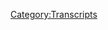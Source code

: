 {{DEFAULTSORT:
    #_TRANSCRIPT_0011:February 10, 2017
}}{{Transcript
    | title         = [[11: February 10, 2017]]
    | caption       = [https://knowledgefight.libsyn.com/knowledge-fight-feb-10-2017 Listen to this episode on Libsyn]
    | episodeNumber = [[11: February 10, 2017|11]]
    | length        = 01:55:43
}}

{{MessageBox
    | header     = Warning: Bot Generated Content
    | text       = This transcript was automatically generated by transcription software and likely contains many mistakes and misattributions. Please check the audio for definitive quotes, attribution, and context.
    | image      = N3yvass4myg91.webp
    | imagewidth = 50px
    | id         = warning
}}

{{TranscriptBlock
    | name      = Alex Jones
    | timestamp = 00:00:00.000
    | text      = Andy in Kansas, you're on the air. Thanks for holding. So Alex, I'm a first time caller. I'm a huge fan. I love your work.
}}

{{TranscriptBlock
    | name      = Dan
    | timestamp = 00:00:07.000
    | text      = Hey, everybody, welcome back to knowledge fight. I'm Dan.
}}

{{TranscriptBlock
    | name      = Jordan
    | timestamp = 00:00:10.000
    | text      = I'm Jordan.
}}

{{TranscriptBlock
    | name      = Dan
    | timestamp = 00:00:11.000
    | text      = This is a show where I have watched way too much Infowars and Alex Jones in particular, and I sit down with my friend Jordan,
}}

{{TranscriptBlock
    | name      = Jordan
    | timestamp = 00:00:18.000
    | text      = who has no goddamn clue what he's talking about Jordan,
}}

{{TranscriptBlock
    | name      = Dan
    | timestamp = 00:00:20.000
    | text      = how are things?
}}

{{TranscriptBlock
    | name      = Jordan
    | timestamp = 00:00:23.000
    | text      = They're doing good.
}}

{{TranscriptBlock
    | name      = Dan
    | timestamp = 00:00:24.000
    | text      = Before we get to the business at hand, which today we're going to be going over the February 10 episode of the Alex Jones Show that was last Friday as this comes out. Okay. But before we get to that, there's a couple little bits of business we need to take care of. Absolutely. First of all, got a big old shout out to at randomly, Susanna on Twitter. What's up, Susanna, thank you so much. She
}}

{{TranscriptBlock
    | name      = Jordan
    | timestamp = 00:00:47.000
    | text      = made something very cute and very beautiful. And it made me cry.
}}

{{TranscriptBlock
    | name      = Dan
    | timestamp = 00:00:50.000
    | text      = Yep, that's right. We gotta cook over here. We'll see lib. tard cuck.
}}

{{TranscriptBlock
    | name      = Jordan
    | timestamp = 00:00:54.000
    | text      = That is me. That is me.
}}

{{TranscriptBlock
    | name      = Dan
    | timestamp = 00:00:56.000
    | text      = She made us a very nice drawing for a logo. Very awesome. Thank you so much. Really appreciate it. You can find that up on our new Tumblr, which is knowledge fight.tumblr.com. That's it another announcement. I had another announcement, but
}}

{{TranscriptBlock
    | name      = Jordan
    | timestamp = 00:01:10.000
    | text      = I forgot what it was regarding the David Knight episode.
}}

{{TranscriptBlock
    | name      = Dan
    | timestamp = 00:01:13.000
    | text      = Oh, yeah. We'd like to make a big apology that we put you through that.
}}

{{TranscriptBlock
    | name      = Jordan
    | timestamp = 00:01:17.000
    | text      = I know. I know. Plenty of you voiced your support.
}}

{{TranscriptBlock
    | name      = Dan
    | timestamp = 00:01:21.000
    | text      = I did hear from at least three people. But that was bullshit.
}}

{{TranscriptBlock
    | name      = Jordan
    | timestamp = 00:01:24.000
    | text      = Okay, good. Then plenty of you did not voice your your support. And we agree with you.
}}

{{TranscriptBlock
    | name      = Dan
    | timestamp = 00:01:29.000
    | text      = Yeah. Listen, David knights boring, man, we get it so boring. But we're back in the greener pastures of the real straight 100 proof. Alex Jones territory,
}}

{{TranscriptBlock
    | name      = Jordan
    | timestamp = 00:01:43.000
    | text      = the Everclear of Alex Jones,
}}

{{TranscriptBlock
    | name      = Dan
    | timestamp = 00:01:45.000
    | text      = what I like to do is I like to sit down and try and figure he will
}}

{{TranscriptBlock
    | name      = Jordan
    | timestamp = 00:01:48.000
    | text      = buy you a garden.
}}

{{TranscriptBlock
    | name      = Dan
    | timestamp = 00:01:50.000
    | text      = Oh, he'll buy you a new light.
}}

{{TranscriptBlock
    | name      = Jordan
    | timestamp = 00:01:51.000
    | text      = He'll buy you a new life. Yeah.
}}

{{TranscriptBlock
    | name      = Dan
    | timestamp = 00:01:52.000
    | text      = What I like to do is I like to sometimes try and figure out what the plot of a show is. A lot of times Alex Jones has something that's going on in his mind. And it sort of bleeds into every aspect becomes the narrative of the show. And this show. I really struggled with what it was. And I can't really find a synthesis like, and now I actually regret that I brought up the idea that
}}

{{TranscriptBlock
    | name      = Jordan
    | timestamp = 00:02:23.000
    | text      = he's so you just negated your entire premise there. I think if you think back to most of our shows, you can say yes and no, half the time, right. Well, there's a 5050 proposition.
}}

{{TranscriptBlock
    | name      = Dan
    | timestamp = 00:02:36.000
    | text      = I promise I didn't. I was just I'm trying to figure out a way to articulate this. I'm about to play a clip. And I want you to let it play. Do let's just listen to it. Because if he plays it three times, oh, wait, what he plays this clip three times back to back to back No, no. Throughout the show. For the last week, he's played in a whole bunch. Okay. And it's just insanity. These you loves this clip. And when we it's just it's propaganda.
}}

{{TranscriptBlock
    | name      = Jordan
    | timestamp = 00:03:07.000
    | text      = It's Russell Westbrook dunking on the guy right? I wish it was that clip.
}}

{{TranscriptBlock
    | name      = Dan
    | timestamp = 00:03:11.000
    | text      = No, it's that gorilla drinking. It's on piste. Let me play it. It's about it's about how it's a kitten that thinks it's a person it's about how fucking stupid Democrats are. All right, and we'll get back and I'll explain why I hate this clip so much in a minute Oh, this is how he
}}

{{TranscriptBlock
    | name      = Jordan
    | timestamp = 00:03:34.000
    | text      = opens the she has the 54321 Silent Movie era
}}

{{TranscriptBlock
    | name      = Dan
    | timestamp = 00:03:38.000
    | text      = that just to let you know this is how the fucking entire show Oh, every time No. Well, that yes. Okay, but this clip is how we opens Fridays. Oh, okay. Okay, so just cold open. Gotcha.
}}

{{TranscriptBlock
    | name      = Congressman Hank Johnson
    | timestamp = 00:03:52.000
    | text      = This is a island that at its widest level is what 12 miles from shore to shore. And at a smallest level or smallest location it's seven miles between one shore and the other. Is that correct?
}}

{{TranscriptBlock
    | name      = General Robert Willard
    | timestamp = 00:04:22.000
    | text      = I don't have the exact dimensions but to your point, sir, I think Guam is a small island
}}

{{TranscriptBlock
    | name      = Congressman Hank Johnson
    | timestamp = 00:04:28.000
    | text      = My fear is that the whole island will become so overly populated that it will tip over and capsize.
}}

{{TranscriptBlock
    | name      = Unknown Speaker
    | timestamp = 00:04:48.000
    | text      = I stand here as a freed slave.
}}

{{TranscriptBlock
    | name      = Jordan
    | timestamp = 00:04:50.000
    | text      = That's how we open our show.
}}

{{TranscriptBlock
    | name      = Nancy Pelosi
    | timestamp = 00:04:52.000
    | text      = We can work. I can work with President Bush on and I'm disappointed because I thought that there might be some entry That's because of what he said in the campaign.
}}

{{TranscriptBlock
    | name      = Unknown Speaker
    | timestamp = 00:05:02.000
    | text      = What are we going to do? How can a president who is acting in the manner that he's acting, whether he's talking about the travel ban, the way that he's targeting Muslims, or whether he's talking about his relationship to Putin and the Kremlin, and knowing that they have hacked our D Triple C and DNC and knowing that he's responsible for supplying the bombs that killed innocent children and families and what is Aleppo? Yeah, in Aleppo you are correct. The fact that he is wrapping his arms around you is continuing to advance into Korea.
}}

{{TranscriptBlock
    | name      = Unknown Speaker
    | timestamp = 00:06:06.000
    | text      = Bing bing, bong, bong bing bing bing, stop it.
}}

{{TranscriptBlock
    | name      = Alex Jones
    | timestamp = 00:06:10.000
    | text      = I've decided we're gonna need all videos now with Bong Bong, bing, bing, bang, bang, bang. Better presents My like trouble. So hilarious.
}}

{{TranscriptBlock
    | name      = Jordan
    | timestamp = 00:06:18.000
    | text      = Alex, why did you ruin that for me? So I had fun with that. And then he did the thing that he did the racist thing. I was enjoying every moment of that.
}}

{{TranscriptBlock
    | name      = Dan
    | timestamp = 00:06:28.000
    | text      = I don't know if it was necessarily racist. How is that it's a video of Trump sort of pretending to play xylophone. bing, bong, bing, bong, bong, bong. I don't know what the context of that clip is. But I know what the context is. I think other clips will have to go racism. And now here's what I want to say. 100%. So that's a clip of I don't know who the Senator is who talks about Guam. But he wasn't literally talking about it tipping over. Right. It was it was metaphor. It was it was creative license, somewhat.
}}

{{TranscriptBlock
    | name      = Jordan
    | timestamp = 00:06:58.000
    | text      = Alex does not accept that from anybody but Alex. No. Now Furthermore, that is hilarious. Sure, sure. That would be a funny clip. I'm worried and frankly, in the context of American in the context of American history, it is not that far out of what we're used to know. I mean, even in John Quincy Adams thought the Earth was hollow. Yeah, yeah.
}}

{{TranscriptBlock
    | name      = Dan
    | timestamp = 00:07:16.000
    | text      = So you know, there's I would buy it was a lot of weird beliefs that a lot of people have held. Republicans don't
}}

{{TranscriptBlock
    | name      = Jordan
    | timestamp = 00:07:21.000
    | text      = believe climate change is real. I buy it. But then also that's less crazy than Guam tipping. Oh, this
}}

{{TranscriptBlock
    | name      = Dan
    | timestamp = 00:07:27.000
    | text      = guy doesn't think that. But then the other clip is Nancy Pelosi accidentally saying Bush when she met Trump, right? She's just a slip of the tongue. Yeah. But then the other ones are she was talking about her Bush, one senator saying or representative. I'm not entirely sure saying I stand here as a free slave. Obviously, that is metaphorical. Obviously. There's a reason that she's saying that she's not literally saying she was a slave. Yeah. Then Maxine Waters, forgetting Aleppo for a second and then remembering it, and then saying that Putin is invading Korea, she meant Crimea.
}}

{{TranscriptBlock
    | name      = Jordan
    | timestamp = 00:08:02.000
    | text      = Yeah. But Crimea.
}}

{{TranscriptBlock
    | name      = Dan
    | timestamp = 00:08:04.000
    | text      = She whatever Crimea.
}}

{{TranscriptBlock
    | name      = Jordan
    | timestamp = 00:08:06.000
    | text      = It's crying. That sounds like that sounds like it's in a graphic
}}

{{TranscriptBlock
    | name      = Dan
    | timestamp = 00:08:10.000
    | text      = novel or in like, it's it's
}}

{{TranscriptBlock
    | name      = Jordan
    | timestamp = 00:08:12.000
    | text      = the Crimea, great Theft Auto.
}}

{{TranscriptBlock
    | name      = Dan
    | timestamp = 00:08:17.000
    | text      = So but like, it's these, it's, it slips of the tongue that Alex has fucking latched onto and made this two and a half minute clip of and he just plays it non stop. Yeah, he plays it. We're gonna talk about this on the next episode, but he plays it during a John Rappaport special fantast to illuminate how dumb Democrats are. They're so dumb. And listen, here's the here's the bottom line. I don't fully disagree that Maxine Waters is a little batty. I don't disagree at all. We are liberal dudes here saying she's a little old. She doesn't have a lot of her facts in order. Maybe it's time for
}}

{{TranscriptBlock
    | name      = Jordan
    | timestamp = 00:08:51.000
    | text      = also she's out of touch and part of a Democratic establishment that is clearly fucked everything up for it right on their own.
}}

{{TranscriptBlock
    | name      = Dan
    | timestamp = 00:08:59.000
    | text      = But the the argument that she actually thinks that Putin is invading Korea, or she actually doesn't know Aleppo is is insane. Yeah. Especially the first one. The only
}}

{{TranscriptBlock
    | name      = Jordan
    | timestamp = 00:09:11.000
    | text      = person who doesn't know Aleppo is Gary Johnson. Right? Right. And they play
}}

{{TranscriptBlock
    | name      = Dan
    | timestamp = 00:09:15.000
    | text      = shots of him during that video too. and wonderful. And also the rest of it is like, like picture and picture. So there's like the two shots next to each other. It's the video playing. And then Alex sitting at the desk, Alex Jones sitting there just like just making real
}}

{{TranscriptBlock
    | name      = Jordan
    | timestamp = 00:09:30.000
    | text      = quizzical habit having his having a silent movie acting skills.
}}

{{TranscriptBlock
    | name      = Dan
    | timestamp = 00:09:36.000
    | text      = He's doing a silent movie acting real wonderful guy he's trying to, but anyway, I wanted to play that because that's how he starts the show and how he, he again, he plays it two more times throughout the course of the show, okay, I'm not gonna play it each time. He does, but he doesn't. He's fucking in love with this clip. And it's like,
}}

{{TranscriptBlock
    | name      = Jordan
    | timestamp = 00:09:52.000
    | text      = okay, he's proud of it. They put together a clip. It's got little backing music behind it, they edit it. I'm sure they edited it pretty It was pretty well
}}

{{TranscriptBlock
    | name      = Dan
    | timestamp = 00:10:00.000
    | text      = right it was Rob do behind the scenes our do
}}

{{TranscriptBlock
    | name      = Jordan
    | timestamp = 00:10:03.000
    | text      = our our doo dee doo Yeah. Good on him good on him. They they made a good clip.
}}

{{TranscriptBlock
    | name      = Dan
    | timestamp = 00:10:13.000
    | text      = But again, that's not journalism. That's propaganda. Yeah. So great, good way to start your show dickhole. He gets down to some substance here though in this next clip. And this next clip is what I would call the first lie of the show
}}

{{TranscriptBlock
    | name      = Alex Jones
    | timestamp = 00:10:28.000
    | text      = known as the ninth sharpish 80 plus percent of the time but a nightly show then reminded,
}}

{{TranscriptBlock
    | name      = Jordan
    | timestamp = 00:10:35.000
    | text      = I'm going to set a Ninth Circuit Judge, I believe is what he's referencing. And I hadn't said he uses
}}

{{TranscriptBlock
    | name      = Dan
    | timestamp = 00:10:41.000
    | text      = circuit the Ninth Circuit Court. It's the judges. Yes. But he's talking with the ones who saved our asses for a second. Yeah, he's he's mad at them. Yeah. And who would have guessed is what he said there was actually literally the first lie, but he has a bigger lie that's coming up that 80 plus percent of the time their decisions are overturned. That's not that's not even close to true. Well, actually, the truth is, it's 79%. Oh, no shit. Yeah. But but that's not the most overturned court in the land. That's okay. If they're like number three, it turns out that a lot of circuit court decisions are overturned. All
}}

{{TranscriptBlock
    | name      = Jordan
    | timestamp = 00:11:17.000
    | text      = right, is it? Is it an appellate court or is it the first? So it goes fuels court? It's it? Yeah, it's an appellate. So
}}

{{TranscriptBlock
    | name      = Dan
    | timestamp = 00:11:24.000
    | text      = the middle right before,
}}

{{TranscriptBlock
    | name      = Jordan
    | timestamp = 00:11:25.000
    | text      = right before the Supreme Court. Now, admittedly, the problem with all of our court system is that the ideal court system is impassioned, or no dispassionate observers of the code of robots. And instead, what we have is weird as random ideological bets from our court system. Sure. So we have a Supreme Court that isn't even really like it's a useless nonsense thing, right. Kind of a game. Yeah, it is. It what we saw, it's maneuvering pieces around. It's not an actual court.
}}

{{TranscriptBlock
    | name      = Dan
    | timestamp = 00:11:58.000
    | text      = Its fifth dimensional chess. Yeah.
}}

{{TranscriptBlock
    | name      = Jordan
    | timestamp = 00:12:00.000
    | text      = How is? How are we okay with the Supreme Court the way it is right now? The only one seems mind boggling to me. It's nuts. But
}}

{{TranscriptBlock
    | name      = Dan
    | timestamp = 00:12:07.000
    | text      = then I mean, even before the election, you had people like Ted Cruz, and other conservatives were like, well, it's possible that we just never if Hillary gets in, we'll just never vote for one. And then it'll eventually be down to like six justices, and then eventually we can just get rid of the Supreme Court. Yeah.
}}

{{TranscriptBlock
    | name      = Jordan
    | timestamp = 00:12:23.000
    | text      = Well, well, that whole system of checks and balances was, it was fine. Whenever people who disagreed with you were in power, but now that you're in power, you don't want that shit. No,
}}

{{TranscriptBlock
    | name      = Dan
    | timestamp = 00:12:33.000
    | text      = it's an impeachment. It may stop you. Yeah. But again, this guy I
}}

{{TranscriptBlock
    | name      = Jordan
    | timestamp = 00:12:37.000
    | text      = love I love Trump's complete and utter bafflement by the fact that this that a court can stop him will see you in court. He's not he's not angry about it. He's confused and enraged. Yeah, he didn't understand that that was possible. He didn't get Wait, wait, whoa, I signed an executive order. That means it's law forever right?
}}

{{TranscriptBlock
    | name      = Dan
    | timestamp = 00:12:57.000
    | text      = I'm supposed to be king right? Yeah,
}}

{{TranscriptBlock
    | name      = Jordan
    | timestamp = 00:12:59.000
    | text      = I'm King. I'm King Trump. I'm running this like a business where there's no Supreme Court to stop
}}

{{TranscriptBlock
    | name      = Dan
    | timestamp = 00:13:03.000
    | text      = you don't he needs to watch like real talk any memes any reality show he seems to love watching cartoons because he did watch he had Finding Dory that a screening of that at the White House. Okay, schedule.
}}

{{TranscriptBlock
    | name      = Jordan
    | timestamp = 00:13:15.000
    | text      = I'm not gonna judge you man for loving cartoons. I'm a big Miyazaki fan. Everybody follow our tunes are cool cartoons. If we Rick and Morty
}}

{{TranscriptBlock
    | name      = Dan
    | timestamp = 00:13:23.000
    | text      = if we if we want to go with this cartoon theme, I really recommend that he watched The Emperor's New Groove
}}

{{TranscriptBlock
    | name      = Jordan
    | timestamp = 00:13:28.000
    | text      = that is a great movie to showcase for Patrick Warburton being great, so great. He's so great. Oh, he's so great. But also we
}}

{{TranscriptBlock
    | name      = Dan
    | timestamp = 00:13:37.000
    | text      = would teach him a little bit about you know how being a dictator is not really cool and but learning about how the common man really lives is
}}

{{TranscriptBlock
    | name      = Jordan
    | timestamp = 00:13:46.000
    | text      = important to do now, I would also suggest he watches
}}

{{TranscriptBlock
    | name      = Dan
    | timestamp = 00:13:51.000
    | text      = Schoolhouse Rock rest in peace or the kip.
}}

{{TranscriptBlock
    | name      = Jordan
    | timestamp = 00:13:54.000
    | text      = Yeah. Schoolhouse Rock. Let's go with Magic School Bus. That's really important for him. Sure. Pretty sure he doesn't know how the human body works. Phantom Tollbooth Phantom Tollbooth. Absolutely. He doesn't even know how toll booths work Bridge
}}

{{TranscriptBlock
    | name      = Dan
    | timestamp = 00:14:07.000
    | text      = to Terabithia. No, he
}}

{{TranscriptBlock
    | name      = Jordan
    | timestamp = 00:14:09.000
    | text      = can leave that children's book Jumanji? He's got to get on that. Sure. That's important. What
}}

{{TranscriptBlock
    | name      = Dan
    | timestamp = 00:14:14.000
    | text      = was space Jumanji? Remember that movie?
}}

{{TranscriptBlock
    | name      = Jordan
    | timestamp = 00:14:17.000
    | text      = I thought that was Bridge to Terabithia.
}}

{{TranscriptBlock
    | name      = Dan
    | timestamp = 00:14:19.000
    | text      = How dare you? So anyway, let's get back to this clip about the Ninth Circuit Court and get to the actual lie. But the one that the lie of 80 plus percent is a slight exaggeration.
}}

{{TranscriptBlock
    | name      = Jordan
    | timestamp = 00:14:31.000
    | text      = But love it's 79%. He rounded up slightly but the not real. That's not an exaggeration. I'll give him that. But
}}

{{TranscriptBlock
    | name      = Dan
    | timestamp = 00:14:37.000
    | text      = that's not uncommon for appellate courts. Like thanks.
}}

{{TranscriptBlock
    | name      = Jordan
    | timestamp = 00:14:41.000
    | text      = Maybe your lie. Isn't that weird? Kind of that seems weird. To me. It that's a fact that I just found out that I am not actually comfortable with but
}}

{{TranscriptBlock
    | name      = Dan
    | timestamp = 00:14:49.000
    | text      = the reason is, a lot of the times when the Supreme Court implicitly agrees with the ruling, they would just reject the case. They take it Okay, well Like court standing
}}

{{TranscriptBlock
    | name      = Jordan
    | timestamp = 00:15:01.000
    | text      = rules. So the only reason that the Supreme Court would take a case is if there was a significant possibility that it would be overturned. Yes. Okay. Yes. They don't take most cases. And then of course, the reason that you would go to the Ninth Circuit Court is because it is like, the reason that Washington would go directly to that court is because it is a left leaning court. Maybe it has two judges appointed by Democratic presidents and one judge appointed by the G Dubs.
}}

{{TranscriptBlock
    | name      = Dan
    | timestamp = 00:15:31.000
    | text      = But what I'm saying I'm not sure about is I'm not sure how it works in terms of standing and what goes to what court I'm not entirely sure about that.
}}

{{TranscriptBlock
    | name      = Jordan
    | timestamp = 00:15:39.000
    | text      = The amount of knowledge I have about that is just enough knowledge to tell people the wrong things, right. Like I know all the words and then I'll put them in the wrong order and people will believe lies,
}}

{{TranscriptBlock
    | name      = Dan
    | timestamp = 00:15:49.000
    | text      = I will tell you this. It doesn't matter. To the case at hand or to that is a good point. Yeah. So do we always
}}

{{TranscriptBlock
    | name      = Jordan
    | timestamp = 00:15:57.000
    | text      = get bogged down in reality, whatever that has no bearing on what we're about to let's
}}

{{TranscriptBlock
    | name      = Dan
    | timestamp = 00:16:01.000
    | text      = get to the real life, okay?
}}

{{TranscriptBlock
    | name      = Alex Jones
    | timestamp = 00:16:03.000
    | text      = It's known as the ninth sharpish 80 Plus, some of the time but Buckley ran here before the show, and reminded me of something. That's right. It's the ninth circuit that multiple times has overturned lawsuits and agree with public schools chain the American flag is offensive and cannot be worn on any clothing period. How dare they wear death metal shirts, you can wear Satanism shards, your Islamic shirts, you can wear collared shirts, you can wear what Barraza Metro Mexican flag shirts, but you cannot wear the American flag according to the ninth circuit.
}}

{{TranscriptBlock
    | name      = Jordan
    | timestamp = 00:16:41.000
    | text      = I am gonna guess before you say a word before I perhaps before I tell you I have really looked up this particular circumstance did and maybe have some information relevant to it. And hey, I'm gonna go out on a limb. Perhaps it contradicts what it is that Alex Jones was saying the your bingo really? Yeah. Who would have guessed? So the Knights never happened before the Ninth
}}

{{TranscriptBlock
    | name      = Dan
    | timestamp = 00:17:04.000
    | text      = Circuit Court did rule in agreement with a lawsuit that was presented about people wearing the American flag. That part is true. Yes. What ended up happening was they ruled that people couldn't wear the American flag under certain circumstances, which I will explain in a moment. And then the Supreme Court refused to hear the case because there's like, No, this is this is fine. So what the actual case was was about people wearing student or, excuse me wearing the American flag on Cinco Demayo. Okay, now here's why. All
}}

{{TranscriptBlock
    | name      = Jordan
    | timestamp = 00:17:40.000
    | text      = right, controversy that seems automatically a little bit of like, Hey, we're reacting to your thing.
}}

{{TranscriptBlock
    | name      = Dan
    | timestamp = 00:17:47.000
    | text      = The controversy goes back to May 2009. An incident between two groups of students at Live Oak high school at a school sponsored Cinco Demayo event, a Mexican American student walked around campus with a flag of Mexico and other students flew a makeshift American States flag or United States flag in response and chanted at the flag bearing students. Students on both sides complained about the incident. A year later, several students came to school on Cinco Demayo wearing American flag shirts and school officials told the students to remove the American flag shirts, or turn the shirts inside out. The educator said the American flag shirts could send a message that would offend the Cinco Demayo celebrants and they had public safety concerns. So what ended up happening was there was essentially standoffs between Cinco Demayo, celebrants and kids aggressively wearing American flag apparel at them on Cinco Demayo.
}}

{{TranscriptBlock
    | name      = Jordan
    | timestamp = 00:18:42.000
    | text      = Why can't people just have nice stuff? Why can't you just why can't you just be cool? Why can't you just allow people to why can't you just be cool one day? Yeah, why can't you just like you can eat like, even then, like, Look, I get it. You're a white nationalist motherfucker in high school and high school, which look, you're probably going to grow out of it. Hopefully, hopefully. It's time to pray. Hopefully, you'll grow out of it. But even if you're a white nationalist, just like take a day off, man. Yeah, just be like, hey, but you guys have your thing. The problem I'm gonna try and oppress you 364 days of the year, but I'm gonna give you this one.
}}

{{TranscriptBlock
    | name      = Dan
    | timestamp = 00:19:22.000
    | text      = The problem with that philosophy though, is that Cinco Demayo was war day because it's even more on for them. It's like I have to I have to be even more American on this day against your presumably anti American Mexican flag. Why
}}

{{TranscriptBlock
    | name      = Jordan
    | timestamp = 00:19:38.000
    | text      = do we even have people? I don't know. Can't we just not do that? It's
}}

{{TranscriptBlock
    | name      = Dan
    | timestamp = 00:19:42.000
    | text      = insane. Are we?
}}

{{TranscriptBlock
    | name      = Jordan
    | timestamp = 00:19:43.000
    | text      = We have too many.
}}

{{TranscriptBlock
    | name      = Dan
    | timestamp = 00:19:44.000
    | text      = So anyway, the the the court ruled essentially that the school was allowed to say no American flag apparel on Cinco Demayo.
}}

{{TranscriptBlock
    | name      = Jordan
    | timestamp = 00:19:54.000
    | text      = Do you mean it had nothing to do with the actual American flag apparel and everything to do with whether or not the school is allowed to say
}}

{{TranscriptBlock
    | name      = Dan
    | timestamp = 00:20:00.000
    | text      = yes. And the reason was for the protection of both the Cinco Demayo celebrating students and the kids wearing the American flag stuff, right? Because it was it was a situation where they deemed like, okay, there were fights that broke out, there was conflict. Let's just not allow people to have this fight. Right. You're in a school.
}}

{{TranscriptBlock
    | name      = Jordan
    | timestamp = 00:20:25.000
    | text      = Now, as far as as far as the conversation over and this is this is exactly what the the Muslim ban thing happened there. The reason that they issued that stay on whether or not they could reinstate it immediately, is not because they agree or disagree with what was going on? It is not because they say there's a you can't do this or that. It's because he did it wrong. It's because the executive order was written in such a way that it's impossible to take it any other way. As a religious situation. Sure. So if he had written it, much more, like if he had taken his fucking time on it, like my, my constant thought about about Trump, is whether or not you agree with what he's trying to do. He's bad at doing it. He's
}}

{{TranscriptBlock
    | name      = Dan
    | timestamp = 00:21:17.000
    | text      = got it follow through. Yeah.
}}

{{TranscriptBlock
    | name      = Jordan
    | timestamp = 00:21:18.000
    | text      = He's like if Obama was like, Obama, if he was going to instigate a Muslim ban, right. And he wouldn't do that, because he's a secret Muslim. Sure. He wouldn't do that. But imagine he he did. He would spend months on it, he would have his lawyers go through word by word. And we take this through the court system, because I don't want to waste everybody's time and money on sending it through the court system and spending all of this time going. Yes, you can. No, you can't. And yes, you can really galvanize the opposite. Yeah, he would try really hard to actually make it work because of competency. Yes. Trump has no issue with that. Yeah, it seemed like they wrote like, hey, no Muslims on a page, and he signed on might as
}}

{{TranscriptBlock
    | name      = Dan
    | timestamp = 00:22:00.000
    | text      = well, but it might have been that Trump rights meme, it might as well have been that like, that sort of thing. Yeah. But then also, the other thing in that ruling was that non citizens have standing and due process rights, which is very important, but I think it's something that we all believed already when I
}}

{{TranscriptBlock
    | name      = Jordan
    | timestamp = 00:22:17.000
    | text      = No, definitely not already. I well, but the root of that is most of us believe people are people.
}}

{{TranscriptBlock
    | name      = Dan
    | timestamp = 00:22:25.000
    | text      = Yeah. And one like,
}}

{{TranscriptBlock
    | name      = Jordan
    | timestamp = 00:22:27.000
    | text      = like the declaration of goddamn independence doesn't say, we believe you know, folks, are you or not we believe American citizens. You know, all men, all men are all men are created equal in the eyes of God, not women. That is a problem. Well, they should have added that, sure.
}}

{{TranscriptBlock
    | name      = Dan
    | timestamp = 00:22:46.000
    | text      = But the but it also, it also like very clearly stipulates that rights aren't given by the government, they're given by our Creator, right, which I also have problems with, but whatever. But it's like a, you know, like your Creator, as you understand. Yes, exactly.
}}

{{TranscriptBlock
    | name      = Jordan
    | timestamp = 00:22:59.000
    | text      = Which, again, that's kind of the whole point of America is that we can't have a state religion.
}}

{{TranscriptBlock
    | name      = Dan
    | timestamp = 00:23:03.000
    | text      = Sure. But human beings have rights because of just being humans, not because the state gave them rights. Therefore, to my understanding, and my belief, if you are someone who isn't a citizen, we still can't treat you like shit. Yeah, you're a person. Yeah. Your rights are granted by God, not by America. Well, just because, you know, confines doesn't mean shit. Yeah.
}}

{{TranscriptBlock
    | name      = Jordan
    | timestamp = 00:23:27.000
    | text      = And well, the greatest point, the greatest point is that always is always that a government cannot give you rights. They can only take them away. Right, right. Right. Right. That's always that's always the starting point. For any
}}

{{TranscriptBlock
    | name      = Dan
    | timestamp = 00:23:38.000
    | text      = years ago, Alex would have agreed with you very seriously.
}}

{{TranscriptBlock
    | name      = Jordan
    | timestamp = 00:23:42.000
    | text      = Well, he also would have been concerned about Putin 10 years ago,
}}

{{TranscriptBlock
    | name      = Dan
    | timestamp = 00:23:45.000
    | text      = two things. I posted a couple of articles on our Twitter, on the knowledge fight Twitter. One was an article about Alex Jones, his former editor Ken Nimmo, who came out and called him a sell out. And if you if anyone knows how to get in touch with him, tell him to hit us up because I'd love to talk to him. Yeah. Second thing. Do you remember back when Alex was talking about how there was going to be a concentration camps in the airports? No, that was 17 years ago. He gave a report from the road. And he was talking about how there was a tape that was going to come out of Trump saying the N word on The Apprentice.
}}

{{TranscriptBlock
    | name      = Jordan
    | timestamp = 00:24:26.000
    | text      = Yes. Yeah, that weird ass report that he gave on the road where he was maybe drunk.
}}

{{TranscriptBlock
    | name      = Dan
    | timestamp = 00:24:30.000
    | text      = Yeah. On A Plane. Yeah, I did a little digging. I found a story about this guy named Marcus moot. We're a 27 year old marketing professional from Glasgow, who found out that Paul Joseph Watson, the editor of prison planet, Donnie J Dubs, he hates straight up. He found out that guys DMS were open. And so he just sent him that story. Oh,
}}

{{TranscriptBlock
    | name      = Jordan
    | timestamp = 00:24:57.000
    | text      = he just started making shit up and throw it at his face. You That's right. Yeah. Infowars is publishing fake news
}}

{{TranscriptBlock
    | name      = Dan
    | timestamp = 00:25:03.000
    | text      = as a prank. He just sent him all this bullshit and then went to bed woke up the next day. And it was on their site, quoting him verbatim what a great day for on our Twitter, I posted a link to this story. And you can see their screenshots of him interacting with PJ Dubs. And it's insane. It's so fucking awesome. It's just legit, you're busted. You fell for it. And I looked into it. I looked to try to find that story. It has now been taken down from infowars.com
}}

{{TranscriptBlock
    | name      = Jordan
    | timestamp = 00:25:36.000
    | text      = At least they did that because half the time they don't even fucking bother. Well, they took down all that like Fox News. Fox News still had Fox News still had that it was a it was a Muslim dude who shot up the the mosque in Canada Alex for like 24 hours.
}}

{{TranscriptBlock
    | name      = Dan
    | timestamp = 00:25:51.000
    | text      = Alex has said that within the last three days? Of course he
}}

{{TranscriptBlock
    | name      = Jordan
    | timestamp = 00:25:55.000
    | text      = did. Because why tell the truth. Lazy.
}}

{{TranscriptBlock
    | name      = Dan
    | timestamp = 00:26:00.000
    | text      = So anyway, lays a tour. Next clip. This is Alex talking about how fucking awesome Andrew Jackson is.
}}

{{TranscriptBlock
    | name      = Alex Jones
    | timestamp = 00:26:08.000
    | text      = When I say this, this is not rhetoric. Okay, this is what's happening in US history. Everybody is probably even more interesting than George Washington. Agreed.
}}

{{TranscriptBlock
    | name      = Jordan
    | timestamp = 00:26:21.000
    | text      = I 100% agree on
}}

{{TranscriptBlock
    | name      = Alex Jones
    | timestamp = 00:26:23.000
    | text      = the man lived in. He did some brutal things. But if you want to draw a line and wipe away the trail, somebody did the things that Jackson did and you'd say That's ridiculous. That's impossible. It's like the Revenant they'll see the Revenant that's historically very very accurate an amazing film by an amazing Mexican director. Point is Andrew Jackson live things like that movie hundreds of times
}}

{{TranscriptBlock
    | name      = Dan
    | timestamp = 00:26:50.000
    | text      = he fought hundreds of bears
}}

{{TranscriptBlock
    | name      = Jordan
    | timestamp = 00:26:53.000
    | text      = Okay, so So you're
}}

{{TranscriptBlock
    | name      = Dan
    | timestamp = 00:26:56.000
    | text      = in his Hugh Glass that's that's yes that's a it's an actual Yeah, that's another person. Yeah, so he didn't live stuff like that. Now another guy you
}}

{{TranscriptBlock
    | name      = Jordan
    | timestamp = 00:27:04.000
    | text      = guys live that Yeah. In specific Yeah. Now I will I'm gonna disclose this as a stand up comedian. I actually do material about Andrew Jackson got a bit he I have
}}

{{TranscriptBlock
    | name      = Dan
    | timestamp = 00:27:15.000
    | text      = a bit would you like to workshop this bit on our audience? No, it's
}}

{{TranscriptBlock
    | name      = Jordan
    | timestamp = 00:27:19.000
    | text      = it's a it's done. It's a good bit. I do it a lot. I'm not gonna waste. I'm not gonna waste a bit on this might have some notes on this. I don't need your fucking notes come to a show you left. Or tonight? I don't I get I get paid either
}}

{{TranscriptBlock
    | name      = Dan
    | timestamp = 00:27:33.000
    | text      = way. This is a public service. And so Jordan Holmes is a very funny comedian. You should go see him.
}}

{{TranscriptBlock
    | name      = Jordan
    | timestamp = 00:27:39.000
    | text      = Sure. So, so I will, I will point out my conflict of interest. About Andrew Jackson, lionizing Andrew Jackson. Fair enough. But I will say this. Andrew Jackson is one of the most interesting American presidents in history, right bad people. Not because he was a good president. He was very, very bad at being president. Also, this
}}

{{TranscriptBlock
    | name      = Dan
    | timestamp = 00:28:02.000
    | text      = clip goes on a lot longer where Alex actually gets into the specifics. Do you want me to you want to listen to this before you rebut?
}}

{{TranscriptBlock
    | name      = Jordan
    | timestamp = 00:28:07.000
    | text      = i Okay. I will tell you, I will tell my favorite Andrew Jackson story and I guarantee get into guarantee that he will not get into it. He might I guarantee you won't. All right. Okay. Here's how I feel. If he does. Just ahead of time I get I will shut up. I will turn my mic off. Okay, I'll give you $1 When Andrew Jackson moved into the White House, he had a party that lasted multiple weeks. Yeah, people were jumping out of windows, many broken windows. But the best part, there was a wheel of cheese. Yeah, the size of a man I know about the story with the end, it just sat out on the White House lawn forever in DC for ever, for
}}

{{TranscriptBlock
    | name      = Dan
    | timestamp = 00:28:56.000
    | text      = weeks, like essentially his entire presidency. So
}}

{{TranscriptBlock
    | name      = Jordan
    | timestamp = 00:28:58.000
    | text      = yeah. And that is the that is the quintessential Andrew Jackson story.
}}

{{TranscriptBlock
    | name      = Dan
    | timestamp = 00:29:03.000
    | text      = You're correct. He does not get into that
}}

{{TranscriptBlock
    | name      = Alex Jones
    | timestamp = 00:29:05.000
    | text      = and survive when nobody else did. He was completely charmed. He had luck that no one could even deal with. When he was down there as a colonel battling the British in New Orleans. They had ships only a few 100 yards away with hundreds of men shooting at him and cannons for over a day. And he had to stand up on this big makeshift blockade they put on the road and they couldn't kill him. They were shooting people all around him and he stood there in a big black fur coat. Just staring at him with his eyes and the night it was like a specter completely broke there will nobody talks about Jackson, no blue remain about him. But notice, in the White House, there is a bust of Jackson on a horse and then there's a big painting right behind Trump of Andrew Jackson. He's the guy that killed the early Federal Reserve they had then He's the guy that survived more than the Native Americans. I mean, it's so crazy the stuff Andrew Jackson did it'll make your head spin. It will.
}}

{{TranscriptBlock
    | name      = Jordan
    | timestamp = 00:30:08.000
    | text      = Yeah, completing a genocide is one of those things and completed a really tried hard. He went for it. It wasn't for lack of trying. Yeah, the Trail of Tears. That's one of the reasons one of the reasons he's clearly lionizing Andrew Jackson right now, is because he was one of the last presidents who literally go up to the Supreme Court and say, I'm going to do it anyway. Yeah, fuck you. Yeah, exactly. Yeah, he was the last he well, he wasn't the last president. But he was one of the main presidents who tried to break the whole checks and balances system, he tried to become king.
}}

{{TranscriptBlock
    | name      = Dan
    | timestamp = 00:30:42.000
    | text      = Well, if you believe in this narrative of the Elders of Zion and the Illuminati and the Federal banks, this sort of, if you believe all of that, there is something to be set for Andrew Jackson, because he did try and stop a Federal Reserve.
}}

{{TranscriptBlock
    | name      = Jordan
    | timestamp = 00:30:57.000
    | text      = He tried to stop everything, which it is, it is like, okay. It's pointed out frequently, that Andrew Jackson tried to bring us back to the gold standard. And yet he is on the $20. Bill. Not anymore. He did, right. We're getting close on there. We're getting close to that. We're not there yet. But he is still on the the $20. Bill. So it's pointed out that it is ironic that he hated paper money so much and yet wound up on it fiat currency. Do you think that is purposeful shade? No, you don't think so? No. How could it not be though? I don't know what, what person working in the treasury was like? Let's put Andrew Jackson on as a memorial. Without knowing any history of Andrew Jackson, just somebody completely ignorant of Andrew Jackson knowledge.
}}

{{TranscriptBlock
    | name      = Dan
    | timestamp = 00:31:52.000
    | text      = Maybe they knew only the stuff that Alex Jones knows the stuff about him, bailing him standing up on top of a ship and menacing people. And
}}

{{TranscriptBlock
    | name      = Jordan
    | timestamp = 00:32:01.000
    | text      = look, he was a menacing ass dude, all
}}

{{TranscriptBlock
    | name      = Dan
    | timestamp = 00:32:04.000
    | text      = these duels, he won all of his duels, which were mostly about how his wife was a whore. He
}}

{{TranscriptBlock
    | name      = Jordan
    | timestamp = 00:32:10.000
    | text      = beat a man to death almost he almost killed a man
}}

{{TranscriptBlock
    | name      = Dan
    | timestamp = 00:32:13.000
    | text      = of John King. He.
}}

{{TranscriptBlock
    | name      = Jordan
    | timestamp = 00:32:16.000
    | text      = I have always thinking well, they have very similar hair.
}}

{{TranscriptBlock
    | name      = Dan
    | timestamp = 00:32:20.000
    | text      = Alright, so this clip goes on a little bit. He says something at the end of this, that's buckwild.
}}

{{TranscriptBlock
    | name      = Alex Jones
    | timestamp = 00:32:26.000
    | text      = I'm gonna say George Washington's life was charmed, and unbelievable as well. But drew, I gotta tell you, he's easily easily dwarfed by Andrew Jackson with the sheer magic providence. Okay, and also toughness, like, he'd get stabbed in duels shot in duels bleed for three days, blood everywhere, through his organs wouldn't die would refuse to die. It was crazy. By the time he was an old man. He would just like drink big containers of like arsenic and lead just to get up in the morning. I mean, that's what they did back then he was wild.
}}

{{TranscriptBlock
    | name      = Dan
    | timestamp = 00:33:04.000
    | text      = He was wild. He was wild. But now this clip takes a turn into the most fun direction of oh, wait, no, sorry. That's an excellent,
}}

{{TranscriptBlock
    | name      = Jordan
    | timestamp = 00:33:11.000
    | text      = that's the next step as far as as far as I
}}

{{TranscriptBlock
    | name      = Alex Jones
    | timestamp = 00:33:15.000
    | text      = really should do a profile on and drew Jackson because he was something else. And the fact that Trump's done his research and is modeling himself after Andrew Jackson sons horror, not good into the guts and spines of the enemy. Good
}}

{{TranscriptBlock
    | name      = Jordan
    | timestamp = 00:33:34.000
    | text      = for good reason.
}}

{{TranscriptBlock
    | name      = Dan
    | timestamp = 00:33:37.000
    | text      = He also says that like Washington was the first he born he gave birth to the Republic. And then Andrew Jackson was the second father of the Republic. Trump is going to be the third.
}}

{{TranscriptBlock
    | name      = Jordan
    | timestamp = 00:33:49.000
    | text      = All right, that's, that's, that's I'm picking and choosing right, though. Boy. Although I will say the Muslim man is the closest corollary to the Trail of Tears that we have right now. Probably. Yeah, I would. I would actually. Yeah,
}}

{{TranscriptBlock
    | name      = Dan
    | timestamp = 00:34:02.000
    | text      = his analogy is not
}}

{{TranscriptBlock
    | name      = Jordan
    | timestamp = 00:34:03.000
    | text      = snow. It's not off at the problem is he's choosing one of the worst American presidents in history as the shining light of America, just because
}}

{{TranscriptBlock
    | name      = Dan
    | timestamp = 00:34:13.000
    | text      = that singular point that he tried to stop the Federal Reserve. Yeah, that's the only thing that's really important. Because he does buy into the Elders of Zion narrative. He does buy into this idea of these crypto bankers who are just trying to manipulate everything and destroy us, which turned us into slaves. Not
}}

{{TranscriptBlock
    | name      = Jordan
    | timestamp = 00:34:32.000
    | text      = too far wrong. That's the problem with bankers, you know, they are evil, you know, it's just not race based. Yeah.
}}

{{TranscriptBlock
    | name      = Dan
    | timestamp = 00:34:40.000
    | text      = Today, we need to talk about what's on our plate. And what's on our plate. Is more
}}

{{TranscriptBlock
    | name      = Jordan
    | timestamp = 00:34:45.000
    | text      = Andrew Jackson. No, although it's close,
}}

{{TranscriptBlock
    | name      = Dan
    | timestamp = 00:34:48.000
    | text      = weird ideas about the Civil War.
}}

{{TranscriptBlock
    | name      = Jordan
    | timestamp = 00:34:51.000
    | text      = Oh boy.
}}

{{TranscriptBlock
    | name      = Alex Jones
    | timestamp = 00:34:53.000
    | text      = British intelligence tried to get the south to secede, just like they did a few decades later. tried to break the country up. Jackson knew about it as president It killed the plan because he was a southerner. Wait, well, I wish they would have listened to him. Of course.
}}

{{TranscriptBlock
    | name      = Dan
    | timestamp = 00:35:06.000
    | text      = Wait, what? Wait what? Why are you confused?
}}

{{TranscriptBlock
    | name      = Jordan
    | timestamp = 00:35:09.000
    | text      = Wait what what?
}}

{{TranscriptBlock
    | name      = Dan
    | timestamp = 00:35:11.000
    | text      = What what you can do is about
}}

{{TranscriptBlock
    | name      = Jordan
    | timestamp = 00:35:13.000
    | text      = Okay, continue the clip.
}}

{{TranscriptBlock
    | name      = Dan
    | timestamp = 00:35:14.000
    | text      = There's all checks out
}}

{{TranscriptBlock
    | name      = Alex Jones
    | timestamp = 00:35:16.000
    | text      = protege Sam Houston, president of Texas and then the governor of Texas for the Civil War was about to start. Shed This is a British intelligence setup do not do this. We it's meant to destroy us all. And of course, he was removed from office and ceremonially by all the young snot noses that knew everything and shut up so those goddamn snow modeling himself after Andrew Jackson who covertly sent in basically the special ops of the day to shut up Texas when he was still president. way what? It's amazing. See, see I'm already going into a history lesson about Andrew Jackson Excuse me.
}}

{{TranscriptBlock
    | name      = Dan
    | timestamp = 00:35:54.000
    | text      = So now
}}

{{TranscriptBlock
    | name      = Jordan
    | timestamp = 00:35:55.000
    | text      = I like I like how covertly is more like he overtly sent an army. Right, right, right. He didn't. Covertly it wasn't. It wasn't like three or four guys like sidled up to Mexico were like, Hey, you want to give us Texas? How about that? Hey, I got an idea. Yeah, I like that. Texas. A Texas. No, it was more like, Hey, how about we take Mexico to Peru? Andrew Jackson is the closest president we have to Yosemite Sam.
}}

{{TranscriptBlock
    | name      = Dan
    | timestamp = 00:36:24.000
    | text      = Yeah. But then that I'm going to do a history lesson about Andrew Jackson being
}}

{{TranscriptBlock
    | name      = Jordan
    | timestamp = 00:36:30.000
    | text      = It'd be terrible. Not a fan. Yeah.
}}

{{TranscriptBlock
    | name      = Dan
    | timestamp = 00:36:33.000
    | text      = But then here, I don't
}}

{{TranscriptBlock
    | name      = Jordan
    | timestamp = 00:36:35.000
    | text      = want to bore you with all of the no more stuff I know about I accidentally
}}

{{TranscriptBlock
    | name      = Dan
    | timestamp = 00:36:39.000
    | text      = stopped the last clip to introduce this. But it was the wrong clip. But we're in the right now. We're
}}

{{TranscriptBlock
    | name      = Jordan
    | timestamp = 00:36:44.000
    | text      = in the right clip.
}}

{{TranscriptBlock
    | name      = Dan
    | timestamp = 00:36:44.000
    | text      = This is the biggest pile of bullshit acting I've ever seen in my life. Okay, and just enjoy it. Does
}}

{{TranscriptBlock
    | name      = Jordan
    | timestamp = 00:36:51.000
    | text      = he do an Andrew Jackson voice? No, but he does because I don't know how you would do that. No,
}}

{{TranscriptBlock
    | name      = Dan
    | timestamp = 00:36:55.000
    | text      = it's over. The Andrew Jackson part is over, but he does space work. Ooh, it's like bad improv.
}}

{{TranscriptBlock
    | name      = Alex Jones
    | timestamp = 00:37:04.000
    | text      = Just just right now in the big news here. For you, I have some phone calls coming in that I just cannot ignore. Yes, hello. Hey. Hey, good. Listen, I'm on the AirMap call you back. Okay. Ignore those calls out of DC in New York.
}}

{{TranscriptBlock
    | name      = Jordan
    | timestamp = 00:37:27.000
    | text      = Now, fuck you. Fuck you. Fuck you. With all
}}

{{TranscriptBlock
    | name      = Dan
    | timestamp = 00:37:35.000
    | text      = what's great is that the angle of that was his mom. That was his mom. No. car wasn't even there wasn't even a call the angle of his phone on the video. You can see that his screen is still black. Like there's no there's no indication that a call is coming in. And like he just like puts it up to his ear. Like it's improv space.
}}

{{TranscriptBlock
    | name      = Jordan
    | timestamp = 00:37:55.000
    | text      = So it's it's actually his cell phone. Yes.
}}

{{TranscriptBlock
    | name      = Dan
    | timestamp = 00:37:58.000
    | text      = It's an iPhone. Wait,
}}

{{TranscriptBlock
    | name      = Jordan
    | timestamp = 00:37:59.000
    | text      = he has his phone on set. Yeah. He is. He is doing a radio show. And he has he has his phone on the set right now.
}}

{{TranscriptBlock
    | name      = Dan
    | timestamp = 00:38:08.000
    | text      = It's sort of you know how like Stephen Colbert or Jon Stewart would have food under the table that they'd use as a prop. Yeah, it's like that. He has his phone that he just grabs and he's actually saying like, I'll call you back but after he has taken the phone away it's like there's there's no way you're not you're not on a call. This is planned. So wait, it's just so plain. What was the plan? The plan is to make it look like he has insider sources calling him
}}

{{TranscriptBlock
    | name      = Jordan
    | timestamp = 00:38:34.000
    | text      = Oh, so he wasn't that was that was just really bad. That was just lying. Yeah, that was that was a bit who would have been on the other end of that call if it was a DC or New York Jerome Corsi. Maybe so so somebody's on the other end of that call? Yeah, they have no idea one that he does this show at the same time? Every goddamn day.
}}

{{TranscriptBlock
    | name      = Dan
    | timestamp = 00:38:56.000
    | text      = Let's also consider that he doesn't have their number saved. It's just a call out of New York racy
}}

{{TranscriptBlock
    | name      = Jordan
    | timestamp = 00:39:03.000
    | text      = also, they're calling him not texting him.
}}

{{TranscriptBlock
    | name      = Dan
    | timestamp = 00:39:05.000
    | text      = Yeah. All right. What bullshit that is amazing. Serious bullshit. Yeah, yeah, absolutely.
}}

{{TranscriptBlock
    | name      = Jordan
    | timestamp = 00:39:12.000
    | text      = He might as well have said that his girlfriend from Canada calling and you wouldn't know her.
}}

{{TranscriptBlock
    | name      = Dan
    | timestamp = 00:39:16.000
    | text      = No. Yeah.
}}

{{TranscriptBlock
    | name      = Jordan
    | timestamp = 00:39:17.000
    | text      = She's She's a model. No big deal. Really cool. Super cool. She's
}}

{{TranscriptBlock
    | name      = Dan
    | timestamp = 00:39:21.000
    | text      = like down to earth.
}}

{{TranscriptBlock
    | name      = Jordan
    | timestamp = 00:39:22.000
    | text      = We love talking. We just talk she loves books. Oh, yeah. You guys ever read books?
}}

{{TranscriptBlock
    | name      = Dan
    | timestamp = 00:39:28.000
    | text      = All right, Jordan. This next clip? Yes. Boy, you're not you know how Alex likes to do media criticism.
}}

{{TranscriptBlock
    | name      = Jordan
    | timestamp = 00:39:35.000
    | text      = I love it when he does media criticism next clip is another example of I assume the only thing he criticizes is always going to be transformers and Cookie Monster. Correct.
}}

{{TranscriptBlock
    | name      = Dan
    | timestamp = 00:39:44.000
    | text      = I wish I wish this is a this is a clip from CNN about how Putin is involved in the like Marie Le Pen's situation over Yes. Isn't that crazy? It is pretty crazy.
}}

{{TranscriptBlock
    | name      = Jordan
    | timestamp = 00:39:57.000
    | text      = It's pretty crazy. Alex then sure. Seems like he's trying to infiltrate every member of NATO and influence the outcome in order.
}}

{{TranscriptBlock
    | name      = Dan
    | timestamp = 00:40:04.000
    | text      = nationalistic.
}}

{{TranscriptBlock
    | name      = Jordan
    | timestamp = 00:40:05.000
    | text      = Isn't that crazy? It is crazy. Yeah.
}}

{{TranscriptBlock
    | name      = Dan
    | timestamp = 00:40:07.000
    | text      = But Alex thinks that's a bunch of pompous Bumpus. And he hates that. And this is his critique of a CNN clip about that very story
}}

{{TranscriptBlock
    | name      = Jordan
    | timestamp = 00:40:19.000
    | text      = of the British intelligence in the Civil War. Are we not going to deal with that at all?
}}

{{TranscriptBlock
    | name      = Dan
    | timestamp = 00:40:25.000
    | text      = No. Okay, well, oh, no, of course not. No, of course. So
}}

{{TranscriptBlock
    | name      = Jordan
    | timestamp = 00:40:30.000
    | text      = he just threw that in and then we're gonna bail on. Okay, immediately. We're gonna throw that away. So
}}

{{TranscriptBlock
    | name      = Dan
    | timestamp = 00:40:35.000
    | text      = the war was planned by the British Dirt. Dirt under no lot. It's so fucking obvious. And we forgot that in that other clip. He also said, my whole family fought on the side of the South.
}}

{{TranscriptBlock
    | name      = Jordan
    | timestamp = 00:40:51.000
    | text      = Yeah, yeah. That's, that's like, oh, that's the exact same thing as people going like the Civil War was fought over states rights. Sure, sure, man. Don't be an asshole. I think he might get it as fought over owning people. Fuck you.
}}

{{TranscriptBlock
    | name      = Dan
    | timestamp = 00:41:04.000
    | text      = I think he might get back to this in a later clip. But so this is this analysis of a CNN clip. That is just fucking Alex style, using similar
}}

{{TranscriptBlock
    | name      = Alex Jones
    | timestamp = 00:41:14.000
    | text      = tactics to how they targeted Hillary Clinton's campaign in person show. So number one, they never prove Russia hacked anything here. They called them being on Russian TV supporting Trump some that that was the influence. What about the Saudi Arabians? What about the Communist Chinese? What about the EU? What about Hollywood? What about the whole power structure in Katy Perry and against Trump? What entertainers? Comparing the poor? What about left shark? What about bossy? No, no, it's the Russians. So now, if anything ever comes out corrupt about officials here in America or in Russia, or anywhere else, the Russians did it. If corruption comes out in Japan or Mexico, the Russians did it. If your wife catches you cheating on her the Russians did it. You know that? Brady and and others didn't win the Super Bowl Sunday, you know that there's a meme out there that the Russians did it? No. And it's white supremacy. I'm not joking. It's white supremacy because there were a few white players. Why New England Patriots? And that's not right.
}}

{{TranscriptBlock
    | name      = Dan
    | timestamp = 00:42:13.000
    | text      = So he just literally said I'm not joking. So he must mean it. Yeah,
}}

{{TranscriptBlock
    | name      = Jordan
    | timestamp = 00:42:17.000
    | text      = he clearly means that batshit crazy shit. He said no one.
}}

{{TranscriptBlock
    | name      = Dan
    | timestamp = 00:42:20.000
    | text      = No one means that no one says that. Legitimately.
}}

{{TranscriptBlock
    | name      = Jordan
    | timestamp = 00:42:25.000
    | text      = No, I think everybody means well. There's a meme going around. You know how memes are always 100%? Serious? Absolutely reflect. I can't remember any meme I've ever seen. That was a joke. Yeah. Now he's not joking. No. So we know that memes are joking. And this goes back to when we know that the British influence the Russian Civil War. Wait, what?
}}

{{TranscriptBlock
    | name      = Dan
    | timestamp = 00:42:45.000
    | text      = Yep. All right. This goes back to him on Rogen being like not understanding that people are joking when they say he's Bill Hicks. Yeah, him not understanding that people are fucking around. If anybody says that the Russians caused the patriots to win the Super Bowl. They're not really saying
}}

{{TranscriptBlock
    | name      = Jordan
    | timestamp = 00:43:03.000
    | text      = that you always but you always have to be under attack. That's why the right wing is never funny. Yeah, because they always have to be under attack. So you can never go far enough to like they don't understand the absurdity of that where it's like, yeah, we know the Russians we know did one thing. So the dirty if it's if it's one thing that they did, which the dirty dossier is now being corroborated? Like it's all over the place. Our government committed all kinds of treason and we're still just fine with it. At least Flynn at least flesh should
}}

{{TranscriptBlock
    | name      = Dan
    | timestamp = 00:43:37.000
    | text      = be in a fucking should feel
}}

{{TranscriptBlock
    | name      = Jordan
    | timestamp = 00:43:39.000
    | text      = a hunger. Yeah. That's the real thing. Nobody's committed treason for so long. He's gonna be hung in public
}}

{{TranscriptBlock
    | name      = Dan
    | timestamp = 00:43:46.000
    | text      = at best. At best. He violated the Logan Act. Yeah, at worst. You should be hung on the streets. Yeah, but absolutely. The dirty dossier. Yeah, it's all p stuff. But
}}

{{TranscriptBlock
    | name      = Jordan
    | timestamp = 00:43:58.000
    | text      = that's the thing. That's the thing. It's like, you can't go too far, you know. So with the left, the idea is always good. Not even the left just with fucking funny people. It's always going to be this is silly. How this is real. Yeah. So let's go and put it in different situations. Let's find an analogue. Yeah. And it's even sillier there. Yeah. But if you're the right wing, it always has to be attack. Well, otherwise, it's not. It's, then it becomes silly, but you realize it's silly all the
}}

{{TranscriptBlock
    | name      = Dan
    | timestamp = 00:44:28.000
    | text      = time. I think that what you're also getting too is that the right wing and the right side of things, kind of isn't able or not not able to, they seem unwilling to engage in abstract thinking. Yeah, it's all concrete. It's all like, these memes say that Russia is part of the Super Bowl. That must they must be seeing the end,
}}

{{TranscriptBlock
    | name      = Jordan
    | timestamp = 00:44:48.000
    | text      = as we all know, only the Sith deals in absolutes.
}}

{{TranscriptBlock
    | name      = Dan
    | timestamp = 00:44:53.000
    | text      = Oh, oh, I did not know that. Yes, this is News. I
}}

{{TranscriptBlock
    | name      = Jordan
    | timestamp = 00:44:57.000
    | text      = do know that. Well, it's fake news. It was in Star Wars.
}}

{{TranscriptBlock
    | name      = Dan
    | timestamp = 00:45:00.000
    | text      = The fake news.com So this we haven't even gotten to the media criticism part. This is fucking bananas once Alex gets to it. All right. Let's get into you know, remember how he started to fucking flex on that Brian stole do I know why this gets worse? Oh,
}}

{{TranscriptBlock
    | name      = Alex Jones
    | timestamp = 00:45:17.000
    | text      = can we pull up some of those memes maybe were they just just just typing memes Russians made the Patriots win, folks, the Russians didn't make the Patriots win, we don't float. The Russians didn't attack Korea, Bush isn't still in office. These are all real things that current members of Congress believe.
}}

{{TranscriptBlock
    | name      = Dan
    | timestamp = 00:45:37.000
    | text      = Again he does not realize that it's slips of tongue. Yep. And not really saying that someone is invading Korea she meant Crimea,
}}

{{TranscriptBlock
    | name      = Jordan
    | timestamp = 00:45:46.000
    | text      = right? Whatever, which is not it's not a it's an easy slip of the tongue. It is. And let's, let's imagine you are shit faced on somebody's podcast. Sure. Right and maybe you let loose that you believe in 12 dimension. Sure, you wouldn't want that to be held against you know, like, you wouldn't want somebody to take that clip and then put it onto a show and talk endlessly about it. That would be offensive to you right?
}}

{{TranscriptBlock
    | name      = Dan
    | timestamp = 00:46:13.000
    | text      = I think that's pretty different. It's very different. But also I want to say that if you're evidence that Democrats are insane, are one slip of the tongue in terms of Nancy Pelosi saying that bush is in office when she met Trump obviously Yep. And then the other Crimea Korea, which sound very similar lapses Yeah, if that's your point, and you want to play those clips for a week? You got nothing? Well, you have nothing
}}

{{TranscriptBlock
    | name      = Jordan
    | timestamp = 00:46:43.000
    | text      = it's like the Jay Leno like man on the street interviews where he cherry picks the silliest
}}

{{TranscriptBlock
    | name      = Dan
    | timestamp = 00:46:49.000
    | text      = will knows that that's you because he has a man on the street named Mark Dice Oh, and he goes out there
}}

{{TranscriptBlock
    | name      = Jordan
    | timestamp = 00:46:57.000
    | text      = dice wire his name's always the bat there's such good there's so good. Like if the UN they've had people with names like his we wouldn't wind up with evil sounding shit like agenda 21 It's the properly wiped out with dirty dossier.
}}

{{TranscriptBlock
    | name      = Dan
    | timestamp = 00:47:10.000
    | text      = It's a propaganda version of porn names.
}}

{{TranscriptBlock
    | name      = Dan
    | timestamp = 00:47:12.000
    | text      = Yeah, like that is yes. Yes. Rob do 100% Yeah, LeAnn
}}

{{TranscriptBlock
    | name      = Dan
    | timestamp = 00:47:18.000
    | text      = McAdoo. Yes. Mark Dice.
}}

{{TranscriptBlock
    | name      = Jordan
    | timestamp = 00:47:21.000
    | text      = fuckface McGee,
}}

{{TranscriptBlock
    | name      = Dan
    | timestamp = 00:47:22.000
    | text      = John Rapoport is still fine. The Papa is in the last name is fun.
}}

{{TranscriptBlock
    | name      = Jordan
    | timestamp = 00:47:27.000
    | text      = David Bork big dick night. Yeah, that's what he's known on the streets has to be known on the street.
}}

{{TranscriptBlock
    | name      = Dan
    | timestamp = 00:47:33.000
    | text      = We gotta get back.
}}

{{TranscriptBlock
    | name      = Jordan
    | timestamp = 00:47:34.000
    | text      = Okay. All right. All right.
}}

{{TranscriptBlock
    | name      = Alex Jones
    | timestamp = 00:47:36.000
    | text      = What type of drugs? Are they on? We don't know. What's wrong with Nancy Pelosi. She looks like an ostrich on PCP. Maxine Harris, she looks like she's on another planet. But the Russians did it. The Russians did it. Let's let's finish up the oh my gosh, the French might want sovereignty, the French might not want to be part of the unelected EU, they never voted to be part of the Russians pulled out of globalism as well, at 19 years ago. So the only truth that the Russians did it is the Russians started doing it first, after they enjoyed 85 years of New World Order social engineering robber baron proto globalism.
}}

{{TranscriptBlock
    | name      = Dan
    | timestamp = 00:48:17.000
    | text      = We got to interrupt this way more than way.
}}

{{TranscriptBlock
    | name      = Jordan
    | timestamp = 00:48:19.000
    | text      = Wait, what? The only evidence that the Russians did it is that the Russians did it first.
}}

{{TranscriptBlock
    | name      = Dan
    | timestamp = 00:48:25.000
    | text      = He's talking about that, right? It's talking about again, the kicking out of the oligarchs, that whole narrative. Yes, he's talking about that 18 years ago, that is them kicking out globalism. Right. And so they're on the vanguard of this new nationalism movement.
}}

{{TranscriptBlock
    | name      = Jordan
    | timestamp = 00:48:40.000
    | text      = That's going out globalism,
}}

{{TranscriptBlock
    | name      = Dan
    | timestamp = 00:48:42.000
    | text      = right with Marine LePen, the Brexit, the apparently the Italians are trying to get out of the EU, right? Things like that are all like, oh, yeah, this is this is us just realizing our sovereignty and getting out of unelected international law,
}}

{{TranscriptBlock
    | name      = Jordan
    | timestamp = 00:48:58.000
    | text      = except it's all elected.
}}

{{TranscriptBlock
    | name      = Dan
    | timestamp = 00:49:01.000
    | text      = Maybe.
}}

{{TranscriptBlock
    | name      = Jordan
    | timestamp = 00:49:03.000
    | text      = I mean, you don't get to join the EU, if you're elected government doesn't say like, Yeah, let's join the EU. It's a complicated process. It is a complicated process. It takes a long time. Yeah. But but maybe you don't just jump in.
}}

{{TranscriptBlock
    | name      = Dan
    | timestamp = 00:49:15.000
    | text      = Maybe what he's saying is that when the EU started, okay, they were grandfathered in, because we needed a founding team. And so like France got in on the ground floor.
}}

{{TranscriptBlock
    | name      = Jordan
    | timestamp = 00:49:25.000
    | text      = I mean, they did need a team that should stop going to war with each other for 1000s of years. That was a really good team to get Sure. That was a smart team.
}}

{{TranscriptBlock
    | name      = Dan
    | timestamp = 00:49:34.000
    | text      = That's a better team than the one that's fighting each other all the time. Yeah, right. Sure.
}}

{{TranscriptBlock
    | name      = Jordan
    | timestamp = 00:49:37.000
    | text      = That team is a bad team, like by the definition of the word team.
}}

{{TranscriptBlock
    | name      = Dan
    | timestamp = 00:49:41.000
    | text      = Yeah. I'm not here to say that the EU is the perfect system for the world. I'm not I'm not here to say that UN is perfect. We're but I am I am saying that some sort of international. You working together is an incredibly positive thing. Yeah. And the reason that it's done is be Because of atrocities that have happened in the past, and
}}

{{TranscriptBlock
    | name      = Jordan
    | timestamp = 00:50:03.000
    | text      = all of the trust and hoping that so many atrocity and working
}}

{{TranscriptBlock
    | name      = Dan
    | timestamp = 00:50:07.000
    | text      = fucking hopefully, that they won't happen again. That's the reason that international bodies exist. Yeah. And,
}}

{{TranscriptBlock
    | name      = Jordan
    | timestamp = 00:50:17.000
    | text      = and the rise of nationalism suggests more than it's like a it's like a pendulum it seems like people want atrocities to happen.
}}

{{TranscriptBlock
    | name      = Dan
    | timestamp = 00:50:25.000
    | text      = Well, the last time and you know, the UN was created after World War Two. Yeah. And that was the EU. And that was really the last time that nationalism had a really aggressive flare up,
}}

{{TranscriptBlock
    | name      = Jordan
    | timestamp = 00:50:38.000
    | text      = right. So it was long enough ago that we actually forgot the ramifications of that type of thinking,
}}

{{TranscriptBlock
    | name      = Dan
    | timestamp = 00:50:44.000
    | text      = or we pretend that what happened there was fake news, fake news, you know, we pretend that the Holocaust was fake news, which some people do.
}}

{{TranscriptBlock
    | name      = Jordan
    | timestamp = 00:50:53.000
    | text      = How Why are people so bad at being people? I don't know. You ever wonder what would happen if people were not
}}

{{TranscriptBlock
    | name      = Dan
    | timestamp = 00:51:00.000
    | text      = bad at that? I don't know. Maybe have a utopia? How do
}}

{{TranscriptBlock
    | name      = Jordan
    | timestamp = 00:51:03.000
    | text      = you deny the Holocaust? Well, actually, I've I've, I've done a bit of denied the Holocaust in the past. Actually, I've done a little bit of Holocaust denying in the past. I've had, I've had a good weekend or two. I went out into the forest and I denied the Holocaust.
}}

{{TranscriptBlock
    | name      = Dan
    | timestamp = 00:51:18.000
    | text      = I've done some research into Holocaust deniers. And most of them don't deny that the Holocaust happened. But they deny the circumstances of it. They believe that there weren't gas chambers and mass killings of Jews. They also believe that the 6 million number is off. Okay, because it was published beforehand. Before the Holocaust, people predicted that 6 million Jews would be killed. Okay. And then 6 million is now the number. Oh, is that too much of a coincidence? That's crazy.
}}

{{TranscriptBlock
    | name      = Jordan
    | timestamp = 00:51:52.000
    | text      = Okay, but then.
}}

{{TranscriptBlock
    | name      = Dan
    | timestamp = 00:51:55.000
    | text      = Hold on. All right. There are other arguments that they make is that they weren't death camps. They were work camps. And then there was tons of aggressive bombing campaigns throughout Germany, and supply chains got cut off, and they didn't have medication and food. So a lot of people who were at slave camps ended up dying. They weren't mass killed. They just died because of circumstance. I'm not sure that makes it better. No, but no, but those are some arguments
}}

{{TranscriptBlock
    | name      = Jordan
    | timestamp = 00:52:26.000
    | text      = instead of instead of being put into an oven your work today?
}}

{{TranscriptBlock
    | name      = Dan
    | timestamp = 00:52:29.000
    | text      = Yeah, those are some arguments that are made by Holocaust deniers that aren't like this. It didn't happen. Right? It happened differently. Right?
}}

{{TranscriptBlock
    | name      = Jordan
    | timestamp = 00:52:36.000
    | text      = It always it always comes back to that as long as you are only looking for information that supports the already crazy thing you think of? You will continue to believe that stuff. Yeah. So any information that doesn't support that you just reject out? Of course, yeah. Because you can always look for more information that supports your dumbshit.
}}

{{TranscriptBlock
    | name      = Dan
    | timestamp = 00:52:55.000
    | text      = Yeah, but there's also a great episode of Montel Holocaust deniers weekly. Montel had a great episode about Holocaust denial. Yeah, it's crazy. You can find it on YouTube. It's really great. Montel. Yeah, it's really interesting. He's at the vanguard of defeating his i Seven his daytime show used to be fucking hot fire. No shit. Yeah, he was straight up interesting conversations. He has this daytime show. He has two Holocaust deniers on there. And two survivors. Uh huh. And
}}

{{TranscriptBlock
    | name      = Jordan
    | timestamp = 00:53:29.000
    | text      = that's fucking crazy. It's what What? What? What's crazier is the survivors just beat the deniers to death.
}}

{{TranscriptBlock
    | name      = Dan
    | timestamp = 00:53:36.000
    | text      = What's crazier is it's a civil sort of discussion about stuff. And the audience asking questions is not it's not like a raucous, everyone's mad at each other. It's perspectives being laid out and it's amazing. Montel we need him right now. I never,
}}

{{TranscriptBlock
    | name      = Jordan
    | timestamp = 00:53:58.000
    | text      = never before uttered on this planet that we need. Montel right? That kind
}}

{{TranscriptBlock
    | name      = Dan
    | timestamp = 00:54:03.000
    | text      = of show is amazing. The idea that you can have people who deny a holocaust, we will have firsthand experience on a show together and it doesn't turn into a fight. It's amazing. I highly recommend you watch it.
}}

{{TranscriptBlock
    | name      = Jordan
    | timestamp = 00:54:14.000
    | text      = I although I bet the Jerry Springer version of that would have gotten way higher ratings absolutely
}}

{{TranscriptBlock
    | name      = Dan
    | timestamp = 00:54:19.000
    | text      = way higher. It's terrible ratings. CNN. Anyway, we
}}

{{TranscriptBlock
    | name      = Jordan
    | timestamp = 00:54:24.000
    | text      = fake news fake news.
}}

{{TranscriptBlock
    | name      = Dan
    | timestamp = 00:54:25.000
    | text      = We gotta get to this clip. Yes.
}}

{{TranscriptBlock
    | name      = Alex Jones
    | timestamp = 00:54:27.000
    | text      = And thank God they've partly struggled free from it. Or they're still big globalist combines in Russia still technically background take control the US? Absolutely. Just like there's globalist tentacles inside the State Department trying to defeat LePen I mean, look at this guy. The French brace for possible election cyber attacks from Russia, about the French brace under EU and Islamic invasion. And a bunch of fifth column collaborators shelling out their country where it's so dangerous. I was reading their tourism's down by like 80%. The last three years. It's a hellhole. Well, Islamic Jihad people running around and like mutated and mixed into the whole gangster culture. It's a joke. Let's go back to the ridiculous piece.
}}

{{TranscriptBlock
    | name      = Unknown Speaker
    | timestamp = 00:55:14.000
    | text      = Several accounts of many of these have many of the leading politicians.
}}

{{TranscriptBlock
    | name      = Alex Jones
    | timestamp = 00:55:22.000
    | text      = We basically wear costumes, and they assume themselves and they dress weird.
}}

{{TranscriptBlock
    | name      = Dan
    | timestamp = 00:55:30.000
    | text      = This is what the trendies do. God, I love him. So the video he is playing is the CNN thing where there's this guy and I got his title here. He is a cybersecurity expert from Columbia University. Yes, and he has a mustache and
}}

{{TranscriptBlock
    | name      = Jordan
    | timestamp = 00:55:46.000
    | text      = Lil Oh, no, he has like a little Johnny Depp
}}

{{TranscriptBlock
    | name      = Dan
    | timestamp = 00:55:50.000
    | text      = going on. He has insane facial hair but doesn't look terrible. It looks I mean, it's fine. A it looks like a musketeer. It's not comical, but Alex has to fucking latch on to this right. And he's like, this is what the trendies do because so
}}

{{TranscriptBlock
    | name      = Jordan
    | timestamp = 00:56:04.000
    | text      = long as you have a weird appearance, none of your opinions matter. Yeah.
}}

{{TranscriptBlock
    | name      = Dan
    | timestamp = 00:56:09.000
    | text      = Now, enjoy the rest of this, which is just LM masting of his facial hair. Wonderful.
}}

{{TranscriptBlock
    | name      = Alex Jones
    | timestamp = 00:56:17.000
    | text      = And they want to look strange. I mean, this guy looks like what cartoon character does he look like? Like the character that should monopoly?
}}

{{TranscriptBlock
    | name      = Dan
    | timestamp = 00:56:25.000
    | text      = He's trying to come up with Snidely Whiplash. Yes, he never does. But the guy who's behind the scenes comes up with snidely and puts him up on there. Okay, what's up on the video but
}}

{{TranscriptBlock
    | name      = Jordan
    | timestamp = 00:56:37.000
    | text      = Alex, but Alex never remembers the name never gets there. He didn't go with Pepe Le Pew then do that either. All right,
}}

{{TranscriptBlock
    | name      = Alex Jones
    | timestamp = 00:56:43.000
    | text      = or that the staff believes he's wearing a black top hat Mephistopheles, he needs a monocle or, or is he in the German High Command? But this is what trendies do they go how do we convince them? They don't trust us anymore. We've cried info babes rollout trendies info to sound real pseudo intellectual period. Don't interrupt him rewind it. Everything that's gonna interrupt him. Yeah. So So again, I bet we don't and Russians are the reason the Patriots won, and white supremacy.
}}

{{TranscriptBlock
    | name      = Dan
    | timestamp = 00:57:12.000
    | text      = Which again, is not what this guy is. Nobody believes that. Anyway, zero people believe that.
}}

{{TranscriptBlock
    | name      = Alex Jones
    | timestamp = 00:57:17.000
    | text      = There's like homophobe, white supremacist Russian agent. And you could mix it. Russian agent homophobe. Okay, you can you can interchange those. But always though the same things in different orders. This is the great intellectual gravitas we're dealing with shows up so let's go back to a guy in a costume. Okay, here here. He has
}}

{{TranscriptBlock
    | name      = Nancy Pelosi
    | timestamp = 00:57:37.000
    | text      = personal accounts of many of these, many of the leading politicians and also that have their spouses, their friends, their lovers. I would think all of those would be very rich targets for people that were brought up the KGB
}}

{{TranscriptBlock
    | name      = Alex Jones
    | timestamp = 00:57:51.000
    | text      = boss. Let's rewind it again. Definitely didn't interrupt him.
}}

{{TranscriptBlock
    | name      = Alex Jones
    | timestamp = 00:57:55.000
    | text      = This is what the CIA foppish effeminate, weak little nobodies that want to just get off on the secrecy and being able to break into your files and you know be over here in the new Uber overclass.
}}

{{TranscriptBlock
    | name      = Dan
    | timestamp = 00:58:08.000
    | text      = Again, this uber
}}

{{TranscriptBlock
    | name      = Jordan
    | timestamp = 00:58:10.000
    | text      = Ober is not a word. No, Uber or anyone
}}

{{TranscriptBlock
    | name      = Dan
    | timestamp = 00:58:12.000
    | text      = trying to say Oberlin over he's probably mad at over. Yeah. But also like he. This guy isn't in the CIA.
}}

{{TranscriptBlock
    | name      = Jordan
    | timestamp = 00:58:20.000
    | text      = No, but he has a foppish little. What week? Why is everybody's eat pussy? Why is everybody see?
}}

{{TranscriptBlock
    | name      = Dan
    | timestamp = 00:58:29.000
    | text      = Yeah, he's just so mad at this guy's masculinity.
}}

{{TranscriptBlock
    | name      = Jordan
    | timestamp = 00:58:32.000
    | text      = Yeah, always know always mad at masculinity.
}}

{{TranscriptBlock
    | name      = Dan
    | timestamp = 00:58:35.000
    | text      = Yeah, it gets worse.
}}

{{TranscriptBlock
    | name      = Alex Jones
    | timestamp = 00:58:38.000
    | text      = The Uber mentioned, but then meanwhile, everyone hates him. And so they just roll out these twits the villains out of central casting to act like the Russians are the only people to ever get involved in elections, and that the only ones ever use sex operatives. And again, if anybody breaks in anybody's computers, and there's criminal activity going on, it's not the fault of the criminal, or the pedophiles, you know, to the WikiLeaks. No, no, no, it's the fault of the Russians, even though it's US intelligence that leaked almost all of it, and more is getting ready to come out. So don't worry, my little twit friend.
}}

{{TranscriptBlock
    | name      = Jordan
    | timestamp = 00:59:12.000
    | text      = Well, one US intelligence leaked what the Russians did
}}

{{TranscriptBlock
    | name      = Dan
    | timestamp = 00:59:16.000
    | text      = and the more that's coming out is Flynn being Russia Yeah, really fucked up. He committed treason which he did. We knew that in November. Yeah. In September Yeah. He was on the pay. Well,
}}

{{TranscriptBlock
    | name      = Jordan
    | timestamp = 00:59:29.000
    | text      = we couldn't we couldn't confirm it. He was a paid. Thank God. Thank God. We finally got to the bottom of Hillary Clinton's emails.
}}

{{TranscriptBlock
    | name      = Dan
    | timestamp = 00:59:37.000
    | text      = Thank God. Oh,
}}

{{TranscriptBlock
    | name      = Jordan
    | timestamp = 00:59:39.000
    | text      = I would have been so mad if we didn't get to the bottom of that.
}}

{{TranscriptBlock
    | name      = Dan
    | timestamp = 00:59:41.000
    | text      = Yeah. Anyway, he really is got to fucking get down on this masculinity shit. Okay,
}}

{{TranscriptBlock
    | name      = Alex Jones
    | timestamp = 00:59:47.000
    | text      = a lot more is gonna be coming out. So let's, who is this guy even? I mean, this guy is unbelievable. Look at that outfit. Oh my God. Look at
}}

{{TranscriptBlock
    | name      = Dan
    | timestamp = 01:00:00.000
    | text      = fake laugh also first of all his face his fake laugh is worse than click and clack the tappet brothers. On Car Talk
}}

{{TranscriptBlock
    | name      = Jordan
    | timestamp = 01:00:08.000
    | text      = on I am more offended by fake laughs than fake news.
}}

{{TranscriptBlock
    | name      = Dan
    | timestamp = 01:00:12.000
    | text      = Yeah, me too. Have you ever listened to Car Talk? No. Oh, holy shit.
}}

{{TranscriptBlock
    | name      = Jordan
    | timestamp = 01:00:15.000
    | text      = I don't listen to fucking anything.
}}

{{TranscriptBlock
    | name      = Dan
    | timestamp = 01:00:17.000
    | text      = It's on NPR. My parents used to make me listen to it. Okay, as a kid, I was even like, they are laughing. They're laughing about mufflers. What are they doing? There? It was. It's so fake. Okay, Alex Jones. His life is worse. Like Top Gear. Yeah, but then the the other thing is he's like, look at this outfit, guys just wearing a suit.
}}

{{TranscriptBlock
    | name      = Jordan
    | timestamp = 01:00:37.000
    | text      = Why would you go after a guy's outfit? What is wrong with you real
}}

{{TranscriptBlock
    | name      = Dan
    | timestamp = 01:00:40.000
    | text      = talk? He's wearing a suit. That's just a suit. Yeah.
}}

{{TranscriptBlock
    | name      = Jordan
    | timestamp = 01:00:44.000
    | text      = Is it a good suit? Yeah, it's fine. Is it like? Is it like one of the what chuck chuck what's his name? They NBA guy?
}}

{{TranscriptBlock
    | name      = Dan
    | timestamp = 01:00:50.000
    | text      = I don't know. But his tie is like slightly lightly colored. I don't know. That's the only thing I could think you could it's a pastel. I don't know. But anyway, here we go. Listen to this. Okay.
}}

{{TranscriptBlock
    | name      = Alex Jones
    | timestamp = 01:01:00.000
    | text      = The eyes look at the arrogance. That guy thinks he is so smart man. You know women run from Him. This is a loser just oh my god. Let's continue here we go.
}}

{{TranscriptBlock
    | name      = Nancy Pelosi
    | timestamp = 01:01:12.000
    | text      = Little accounts of many of these have many of the leading politicians and also that have their spouses, their friends, their lovers. I would think all of those would be very rich targets for people that were brought up in the KGB system positive
}}

{{TranscriptBlock
    | name      = Alex Jones
    | timestamp = 01:01:26.000
    | text      = one. I wonder does that guy drop like a white van? fits with the outfit? That I mean, don't you think? No then like, kind of like a onesie? No jumpsuit or something? White around the head? No, whatever. He is lovely animals. He will pets and cages. What? Oh, what were watching what was
}}

{{TranscriptBlock
    | name      = Alex Jones
    | timestamp = 01:01:52.000
    | text      = that sound? The people?
}}

{{TranscriptBlock
    | name      = Dan
    | timestamp = 01:01:54.000
    | text      = He's like we're watching you.
}}

{{TranscriptBlock
    | name      = Jordan
    | timestamp = 01:01:55.000
    | text      = What was that sound?
}}

{{TranscriptBlock
    | name      = Dan
    | timestamp = 01:01:57.000
    | text      = That was just weird. vague. Threatening. He was chewing on his pen for a second. Yeah, that was weird. He is just fucking like we know about you guy with facial hair. Okay, so like so there was there was a van. There's a guy wearing
}}

{{TranscriptBlock
    | name      = Jordan
    | timestamp = 01:02:11.000
    | text      = a suit. Yeah. And he had facial hair. That was unusual.
}}

{{TranscriptBlock
    | name      = Dan
    | timestamp = 01:02:15.000
    | text      = I might post a picture of him on just so everyone can see he's not wearing weird suits.
}}

{{TranscriptBlock
    | name      = Jordan
    | timestamp = 01:02:22.000
    | text      = It's very he's not wearing he's not wearing that tax guy from the 90 suit that was filled with question marks. Oh, he's not wearing that one. The Riddler? Yeah. Okay. All right. He's not wearing he's not wearing a onesie at all. No, no,
}}

{{TranscriptBlock
    | name      = Dan
    | timestamp = 01:02:34.000
    | text      = he's not a jumpsuit. He just has weird facial hair. And it's not that weird. It's just weird.
}}

{{TranscriptBlock
    | name      = Jordan
    | timestamp = 01:02:39.000
    | text      = It's just unusual. Yes. It's unique. Yeah,
}}

{{TranscriptBlock
    | name      = Dan
    | timestamp = 01:02:43.000
    | text      = he's a trendy. And clearly he's got a white van got to accuse him of being a pedophile. Okay,
}}

{{TranscriptBlock
    | name      = Jordan
    | timestamp = 01:02:49.000
    | text      = how little do you have to do for Alex to accuse you of being a pedophile?
}}

{{TranscriptBlock
    | name      = Dan
    | timestamp = 01:02:54.000
    | text      = You have to disagree with him. Yeah. Is
}}

{{TranscriptBlock
    | name      = Jordan
    | timestamp = 01:02:56.000
    | text      = that literally it? Yeah, just like Hey, Alex, maybe don't say that. What are you a pedophile? No, boy.
}}

{{TranscriptBlock
    | name      = Dan
    | timestamp = 01:03:04.000
    | text      = Joe Rogan's? Lucky he got off. Yeah, I'm
}}

{{TranscriptBlock
    | name      = Jordan
    | timestamp = 01:03:07.000
    | text      = surprised Joe Rogan isn't fucking kids right now.
}}

{{TranscriptBlock
    | name      = Dan
    | timestamp = 01:03:10.000
    | text      = Surely disagree with him. That's true. So he goes on to yell more about this clip from CNN about how Putin is real cool. Nationalism is awesome. And then I thought he was done making fun of this guy, but he wasn't
}}

{{TranscriptBlock
    | name      = Jordan
    | timestamp = 01:03:25.000
    | text      = oh, god dammit. So
}}

{{TranscriptBlock
    | name      = Dan
    | timestamp = 01:03:27.000
    | text      = how could you not be here's some more about him.
}}

{{TranscriptBlock
    | name      = Alex Jones
    | timestamp = 01:03:30.000
    | text      = And so again, Russia is the big bad guy. Let's go back to Mr. Peanut or whatever. This guy is Mr. Creepy. I mean, let's name this guy. We need to we need a meme out of this guy. Who is this guy? Jason Healy, cybersecurity expert Columbia University. I bet you money. That Mr. Creepy has a great look at that guy. I mean, Mr. creepy looking how smart probably is. I mean, this is a joke. You send your kids to the mental institutions they call public schools and learn at the feet of this guy. Here, here, here here.
}}

{{TranscriptBlock
    | name      = Nancy Pelosi
    | timestamp = 01:04:07.000
    | text      = In the disrupted TV, mom's television broadcast. They had the Twitter positive day.
}}

{{TranscriptBlock
    | name      = Alex Jones
    | timestamp = 01:04:13.000
    | text      = Arrogance. As he does these little scripted lines. He practices all day, goes in and sits down at CNN with almost no viewers, and then just tries to talk with total confidence. They disrupted the man's with his decision, the headline at Hawk all before we move on to the mouth. Anytime corruption comes out. Don't look at the corruption. It's the Russians and more Russians are on everything. Do you see my little 18th century beard? Let's continue.
}}

{{TranscriptBlock
    | name      = Dan
    | timestamp = 01:04:45.000
    | text      = That's insanity. That's so that's so vapid. That's
}}

{{TranscriptBlock
    | name      = Jordan
    | timestamp = 01:04:49.000
    | text      = that's you know, you know, I really liked how he engaged with the guys ideas. Yeah. And had a policy walk based discussion about certainly, it was really more about policy, that it was devoid of any conversation about what he said we played 100% about how he was foppish?
}}

{{TranscriptBlock
    | name      = Dan
    | timestamp = 01:05:08.000
    | text      = Yeah, we played twice the guy. I don't remember his name, but the cybersecurity expert from Columbia University. Yes. Saying that loved ones family members,
}}

{{TranscriptBlock
    | name      = Jordan
    | timestamp = 01:05:19.000
    | text      = which would let's let's be proud of ourselves, because we allow his clips to go just a little bit longer than BLS other people's
}}

{{TranscriptBlock
    | name      = Dan
    | timestamp = 01:05:27.000
    | text      = clips to go substantially longer. But like he played, he played it twice. This guy is saying that those sorts of people would be excellent targets for the KGB, they would be Yep.
}}

{{TranscriptBlock
    | name      = Dan
    | timestamp = 01:05:41.000
    | text      = If I was in the KGB. Those are the targets I would pick. Yeah, cuz then maybe other targets would be bad ideas, find some dirt, you could find some way to find a dossier dirty one, you can find a dirty dossier. And so
}}

{{TranscriptBlock
    | name      = Dan
    | timestamp = 01:05:54.000
    | text      = like, Alex doesn't engage with that at all. He just engages with the mustache, and weird assumptions about how this guy's a fucking pedophile. And it's, it's insane. It's it's it's literally it's the absence of journalism. It's not it's not bad journalism. It's the Yeah, it's journalism in a vacuum. Anyway, let's get to our next clip. Because I have some fucking numbers on this one. I'm excited about this.
}}

{{TranscriptBlock
    | name      = Alex Jones
    | timestamp = 01:06:24.000
    | text      = watched, listened, consumed our information. 85,000,050 plus million last week, you had Joe Rogan's podcast, that's now the 40 million. What are they going to do? They're going to try to say we're all Russian thugs. It's amazing.
}}

{{TranscriptBlock
    | name      = Dan
    | timestamp = 01:06:48.000
    | text      = It is amazing. I am not going to try and say that he is a Russian per se. But what I am going to say is that it's weird that he said 50 million people took us and if you account wrote, If you count Rogen, it's 40 million. I'm not really sure what that
}}

{{TranscriptBlock
    | name      = Jordan
    | timestamp = 01:07:01.000
    | text      = mean. I don't does that mean that Rogan accounts for 40 million of the 50 million or maybe but here if you count Rogen, you remove 10 million from the 50 million negative 10 million negative 10 million if you
}}

{{TranscriptBlock
    | name      = Dan
    | timestamp = 01:07:13.000
    | text      = count Rogen, but he said that 50 million people took in his work in the lab or 85,000,050. Last week. Let's break down.
}}

{{TranscriptBlock
    | name      = Jordan
    | timestamp = 01:07:26.000
    | text      = Okay, let's
}}

{{TranscriptBlock
    | name      = Dan
    | timestamp = 01:07:26.000
    | text      = break it down. All right. I know that he's a global show. I know that everyone can see it all over the world. Okay, well, let's take Russian propagandists, let's let's imagine this just inside the United States. Okay, just to give you an please extrapolate this to the rest of the population of the world, right? The United States
}}

{{TranscriptBlock
    | name      = Jordan
    | timestamp = 01:07:48.000
    | text      = 300 ish million people.
}}

{{TranscriptBlock
    | name      = Dan
    | timestamp = 01:07:50.000
    | text      = If you want to get 50 million people listening to your show, you have to have every single person, every single man, woman and child in the top 52 cities in the United States, that's still only 49 million. To give you some context, that's every city, including Bakersfield, California, and higher. Okay, Bakersfield, California and up so which single man, woman and child now just put his population throughout the world? Yeah, that's how many people don't believe that for a second.
}}

{{TranscriptBlock
    | name      = Jordan
    | timestamp = 01:08:31.000
    | text      = In order to get 50 million people or 85 million people listening to your show, you have to be Johnny Carson 50
}}

{{TranscriptBlock
    | name      = Dan
    | timestamp = 01:08:38.000
    | text      = years ago. And even then, I don't think that's the case. No. And that was back in the hit three trends. Yeah, the idea of 50 million people is cool. But it's 50 million hits. There are artificial hips that happen of course,
}}

{{TranscriptBlock
    | name      = Jordan
    | timestamp = 01:08:53.000
    | text      = and he always talks us up over them Russian. He always talks about
}}

{{TranscriptBlock
    | name      = Dan
    | timestamp = 01:08:56.000
    | text      = these, like we have all these plays on Facebook. That's because someone scrolled past the video and it just started playing and they didn't they didn't watch it.
}}

{{TranscriptBlock
    | name      = Jordan
    | timestamp = 01:09:04.000
    | text      = Oh, does that count? Yeah, it does. God dammit. Yeah,
}}

{{TranscriptBlock
    | name      = Dan
    | timestamp = 01:09:07.000
    | text      = all these things point all these things factor into your statistics, right. And again, Russian troll farms. Yeah. Shit like that.
}}

{{TranscriptBlock
    | name      = Jordan
    | timestamp = 01:09:16.000
    | text      = They have troll farms. Yeah,
}}

{{TranscriptBlock
    | name      = Dan
    | timestamp = 01:09:17.000
    | text      = you have all these fake numbers that end up happening. And so yeah, I mean, your 50 million number. There's no way for me to prove what the actual number No, of course there's no goddamn way that the entire population of the top 52 cities in America spread out throughout the world if you just take all of those people in the last week engaged with your content. No fucking way.
}}

{{TranscriptBlock
    | name      = Jordan
    | timestamp = 01:09:41.000
    | text      = Absolutely not possible because if that's the
}}

{{TranscriptBlock
    | name      = Dan
    | timestamp = 01:09:43.000
    | text      = case, you're a fucking rock star.
}}

{{TranscriptBlock
    | name      = Jordan
    | timestamp = 01:09:48.000
    | text      = Yeah, he would be he would. You would be a billionaire.
}}

{{TranscriptBlock
    | name      = Dan
    | timestamp = 01:09:51.000
    | text      = You know what would happen? He wouldn't be a
}}

{{TranscriptBlock
    | name      = Jordan
    | timestamp = 01:09:53.000
    | text      = billionaire. Like with the advertisers.
}}

{{TranscriptBlock
    | name      = Dan
    | timestamp = 01:09:55.000
    | text      = The things he said
}}

{{TranscriptBlock
    | name      = Jordan
    | timestamp = 01:09:56.000
    | text      = advertisers would be tearing his doors apart. Try trying to get as much onto his show as possible. He has integrity. He has integrity. That's true. He doesn't unless Unless somebody let's say a salesman convinces him otherwise that y2k is real. Yeah, exactly which that he'll believe whatever it is.
}}

{{TranscriptBlock
    | name      = Dan
    | timestamp = 01:10:14.000
    | text      = He's told to believe let us let I feel like we need to call ourselves out a tiny bit. Because Okay, in that episode were he was giving that fake bullshit about what happened on y2k? Yes, we did. We were too busy calling out all the other stuff around it that we forgot to call out that in his story.
}}

{{TranscriptBlock
    | name      = Dan
    | timestamp = 01:10:32.000
    | text      = He didn't even call out that he's sensationalism wasn't about y2k. That's true. It was not about y2k. No, his entire y2k episode had nothing to do with y2k. Yeah. So we did a bad job. We forgot about the fact that he had Yeah, okay.
}}

{{TranscriptBlock
    | name      = Dan
    | timestamp = 01:10:49.000
    | text      = That's the problem. He's a bullshit onion. The
}}

{{TranscriptBlock
    | name      = Jordan
    | timestamp = 01:10:51.000
    | text      = years there's so much he's got so much built into it.
}}

{{TranscriptBlock
    | name      = Dan
    | timestamp = 01:10:56.000
    | text      = Anyway, let's get to the next narrative. This one is about how Trump is could be doing way more Oh, and the things that he could be doing would be way better.
}}

{{TranscriptBlock
    | name      = Jordan
    | timestamp = 01:11:05.000
    | text      = Horrifying. Okay.
}}

{{TranscriptBlock
    | name      = Alex Jones
    | timestamp = 01:11:08.000
    | text      = Donald Trump could have them all arrested, just like not good. Lincoln had members of the State Department arrested. Lincoln had judges arrested and hundreds of newspaper editors arrested because they were in open sedition calling for the overthrow of the Republic. Now, did he go too far? Absolutely. Was the north and south played off against each other? Absolutely. In my entire ancestral background fight in the South. You bet they did the point. He did all that 1 million light years more than what Trump's done. And hey, Trump's a big ol Yankee, just like the guy from Illinois was everybody just better get ready because I'm gonna back this Yankee in the attack on our Republic, and the attempt to completely overthrow this country and make no mistake. Those aren't words. I have read 100 history books on Andrew Jackson. I've read probably 15 on
}}

{{TranscriptBlock
    | name      = Jordan
    | timestamp = 01:12:03.000
    | text      = 20 He has not read 100 books in his life.
}}

{{TranscriptBlock
    | name      = Dan
    | timestamp = 01:12:06.000
    | text      = No, but also him struggling to come up with Jefferson. Yeah, me.
}}

{{TranscriptBlock
    | name      = Jordan
    | timestamp = 01:12:11.000
    | text      = Yeah. Now, as far as the Lincoln
}}

{{TranscriptBlock
    | name      = Dan
    | timestamp = 01:12:15.000
    | text      = are there 100 books about Andrew Jackson. Oh, easily.
}}

{{TranscriptBlock
    | name      = Jordan
    | timestamp = 01:12:18.000
    | text      = But Andrew Jackson is so fascinating. writable books? No, well, no, no. No. As far as as far as Lincoln's arresting of judges and journalists. What was published was a fake proclamation that was purportedly signed by Lincoln. Okay, so the, the journalists then publish something that supposedly was said by Lincoln, that was supporting the South. Okay, so it was basically while they were at war, it was fake news. It was it was fake news, but such that it was like sent out to the rest of the world saying, hey, you know, yeah, it was journalists. So all the things that Flynn did, is basically those but your newspaper. Okay. Cool. It was it was legitimate treason, would you?
}}

{{TranscriptBlock
    | name      = Dan
    | timestamp = 01:13:11.000
    | text      = Would you believe that Alex Jones has read more books?
}}

{{TranscriptBlock
    | name      = Jordan
    | timestamp = 01:13:16.000
    | text      = Let's find out. Your show on.
}}

{{TranscriptBlock
    | name      = Alex Jones
    | timestamp = 01:13:20.000
    | text      = Washington, probably six or seven on Lincoln? Probably read 20 books on Civil War, watched all the documentaries on PBS? I mean, I studied it. Are you going to a college with a professor that teaches a civil war and stay on my own with them? I know what I'm talking about. I'm not some pseudo intellectual here. Go. I'm not bragging either. But I've done my homework because it's so interesting is the policy Donald Trump could have the people in the State Department who openly worked with Soros last few years to overthrow countries. They're not trying to do it here. He could have arrest everybody right now. He could send the Marines in right now to put them in irons and drag them before juries and grand juries for sedition that's uncut. We think this edition is working with like the Chinese even though they are working with the globalist or the Russians. Were doing this because they want to shut our speech down claiming it's sedition, when they're the ones involved in open sedition and big news coming. It's our better brains coming soon on who the leakers are in the White House. On Monday, we're gonna report easic Bad day, we're gonna tell you who the leakers are. Who there is a coup at every level against President Trump. That's why he's racing to cut your taxes level racing to stabilize the economy. Racing to trump up the economy. Oh fuck you bubble which he admits is a bubble but one tried to blast off his stuff is melting down. We're trying to get off Krypton here folks is it is going down the proverbial molten drain.
}}

{{TranscriptBlock
    | name      = Dan
    | timestamp = 01:14:56.000
    | text      = There's a lot to unpack. That
}}

{{TranscriptBlock
    | name      = Jordan
    | timestamp = 01:14:57.000
    | text      = is a lot of words. Yeah, I love his his number of books read is very indicative of what's going on probably about 200. Total 100 on Jackson. Yeah, right. Six on Lincoln. Yeah. 20 on the Civil War. So the so only only six of the books of the Civil War mentioned Lincoln, that could be a Venn diagram situation. That is a bad Venn diagram. No, but
}}

{{TranscriptBlock
    | name      = Dan
    | timestamp = 01:15:22.000
    | text      = there might be some overlap. Like all six of those books might have been also the Civil War books.
}}

{{TranscriptBlock
    | name      = Jordan
    | timestamp = 01:15:27.000
    | text      = That's what I'm saying. Yeah, so good. No, it's not good. It kind of suggests his focus is on a president who ignored the other checks and balances of the government and killed as Yeah, the Civil War, a British, which his relatives fought on the south, but it was a British saya and who it's a British Saya, and then six on Lincoln. I'm guessing now. Yeah. Call me crazy.
}}

{{TranscriptBlock
    | name      = Dan
    | timestamp = 01:15:55.000
    | text      = You're crazy.
}}

{{TranscriptBlock
    | name      = Jordan
    | timestamp = 01:15:56.000
    | text      = My thought maybe the six books that he read on Lincoln, were not about how Lincoln was a great American hero.
}}

{{TranscriptBlock
    | name      = Dan
    | timestamp = 01:16:03.000
    | text      = They might be the Holocaust denier version of Lincoln books.
}}

{{TranscriptBlock
    | name      = Jordan
    | timestamp = 01:16:08.000
    | text      = And there are so many of those possible. I've had a lot of conversations with people who think it was unconstitutional for Lincoln to fight the Civil War. Sure. Now, that's a really interesting question. Not to me, neither to me either. If you really wanted to be a dick about it, though. Yeah, you get into it. Now, admittedly, if you're looking at the situation we're living in now, I would kind of think that we lost the Civil War. Because the Saudis really took over then they did rise again. They rose again. We laughed at them for so long. They rose again. Let's
}}

{{TranscriptBlock
    | name      = Dan
    | timestamp = 01:16:43.000
    | text      = let's let's get back to Alex. Here's a collection do crazy. That is a teaser for our next episode. This is a teaser where Alex is going
}}

{{TranscriptBlock
    | name      = Jordan
    | timestamp = 01:16:52.000
    | text      = to be on Monday, he's gonna say some bombshell shit.
}}

{{TranscriptBlock
    | name      = Dan
    | timestamp = 01:16:55.000
    | text      = No. On our next episode, we are going to deal in detail with what he's about to talk about. Okay? But for now, just just enjoy it. Just enjoy this and imagine what that next episode is gonna be like.
}}

{{TranscriptBlock
    | name      = Alex Jones
    | timestamp = 01:17:10.000
    | text      = Rappaport has really found the keys to the kingdom, documenting the actual plan to turn colleges into giant mental illness factories to make you mentally ill jabbering idiots so you don't know you were sold worthless degrees and to prepare you for assimilation into the corporate Borg system and to make sure you hate families, so you automatically self censor and don't have kids. So it's basically a death cult brainwashing, soul sucking system, not attacking you that have degrees. Everybody knows some of the degrees are worthless, or actually our negative value just to pay for the toilet paper. You do and a metaphysical toilet paper she gave and walk around with. I mean, you could rattle more it's kind of a report on that he broke down yesterday that hour. I listened to that hour last night.
}}

{{TranscriptBlock
    | name      = Dan
    | timestamp = 01:17:55.000
    | text      = We're gonna start off we'll get to what happens but
}}

{{TranscriptBlock
    | name      = Jordan
    | timestamp = 01:17:58.000
    | text      = I listened to that hour last night. Oh, you know, the only thing the shower last night, listen to that hour last night. And I was thinking it's time to get some power last night. It's time to pray. It's the right time to pray on
}}

{{TranscriptBlock
    | name      = Dan
    | timestamp = 01:18:09.000
    | text      = this. Also, I'd like to give the world a little bit of insight into me. The only thing I've done with my degree is be qualified for jobs. And I've done cocaine off it.
}}

{{TranscriptBlock
    | name      = Jordan
    | timestamp = 01:18:20.000
    | text      = Yeah. i How is it that he gets something so right for the wrong reasons? Yeah, I agree. There are so many worthless degrees. Yeah, you are assimilated into the board machine. Sure. There are plenty of times where it but it's not a death cult? No, but it's not a secret. It's not a monstrous thing.
}}

{{TranscriptBlock
    | name      = Dan
    | timestamp = 01:18:41.000
    | text      = This is where we get into Logic. It's just the system that broke down logic is A to B, if A is true, B must be true. Right. That's how logic works. I believe in that it's truth preservation. Yes. So you're saying that degrees are worthless. Therefore, this is a death cult. And that's a problem for
}}

{{TranscriptBlock
    | name      = Jordan
    | timestamp = 01:19:02.000
    | text      = us get into trouble. They
}}

{{TranscriptBlock
    | name      = Dan
    | timestamp = 01:19:03.000
    | text      = agree with a we don't agree. Because a doesn't lead to be No, that's how logic is supposed to work. Your premises lead to the conclusion. You have to say, degrees are worthless. And then another thing in order to maybe justify the conclusion to the devil, right? And so far, you've done none of that work. Right?
}}

{{TranscriptBlock
    | name      = Jordan
    | timestamp = 01:19:23.000
    | text      = So So our problem is that he starts from B Well, then a must be true. That's where we all get into trouble. Oh, he
}}

{{TranscriptBlock
    | name      = Dan
    | timestamp = 01:19:31.000
    | text      = starts with B. I love B. Now it's bullshit. But also this one a thing? I bet people will just sign off on be here a
}}

{{TranscriptBlock
    | name      = Jordan
    | timestamp = 01:19:43.000
    | text      = stars. Yeah, it starts so good. Yeah, it starts a good ruts. It's
}}

{{TranscriptBlock
    | name      = Dan
    | timestamp = 01:19:47.000
    | text      = that logical fallacy of starting from the conclusion, right? It's, it's what people do a lot. You already decide what you want to believe and figure out how to it's yeah, it's backwards engineering, but this clip isn't done. Here's where Alex
}}

{{TranscriptBlock
    | name      = Jordan
    | timestamp = 01:20:02.000
    | text      = Man, let's find out. It's so let's do this so weird. What are we going to do? It
}}

{{TranscriptBlock
    | name      = Alex Jones
    | timestamp = 01:20:07.000
    | text      = was just his voice and just his his focus and his understanding and his gravitas. Just, you know, John port deserves to be a superstar. I mean, he's popular. He's a great researcher, investigative journalist, but he just is a piece of work. I mean, just
}}

{{TranscriptBlock
    | name      = Dan
    | timestamp = 01:20:25.000
    | text      = I do agree he's a piece of work. But my tone is very different when I say
}}

{{TranscriptBlock
    | name      = Alex Jones
    | timestamp = 01:20:33.000
    | text      = John Rapoport, and I want to get more board ops more people more more folks run shows and keep working with GCN I'm on competition with GCN I love Ted love GCM but more people I ran for need daily shows. The problem is talk radio is geared to three hour shows you probably couldn't do that. Yeah, it's geared to that. Your doesn't want to do that. But it's just so good.
}}

{{TranscriptBlock
    | name      = Dan
    | timestamp = 01:20:54.000
    | text      = That fucking dentry ass bitch could not handle three hours a day. From his weird fucking attic. Listen to our next show, you'll you'll find out exactly why
}}

{{TranscriptBlock
    | name      = Jordan
    | timestamp = 01:21:05.000
    | text      = I want to I want to just have a camera on him for three hours a day. Oh, I do not want him to talk into it. I just want to find out what three hours of that dude John reports life is like, yeah, it's gotta be insane. Three. I imagine he just walks back and forth in that room. Is that, uh, oh, yeah. For, you know, 23 hours of every day and that he talks into the fourth hour of the Alex Jones
}}

{{TranscriptBlock
    | name      = Dan
    | timestamp = 01:21:32.000
    | text      = get excited for context for what we're talking about in our next episode. Also, I would say three hours of his life he's got a question like, I should hang that painting. At least twice in those three hours. This will all make sense. Next episode.
}}

{{TranscriptBlock
    | name      = Alex Jones
    | timestamp = 01:21:48.000
    | text      = He's so informed because when you're really researched like I am you here's mine that's researched as well. Or a policy just so lovingly lay it all out. It's just soothing to be freed from the bondage with me. It's more like a desperate barking dog. I learned the enemy brown in the house but with Rapoport it's just like here. Let's remove that mind control. Let's just take all that away. Take it off. Today about the New World Order and I was listening to him driving to a company meeting last night and driving home and it was that was the whole hour. And I got bed last night with it with a phone when I was listening to I want to sleep Lucinda Rapoport he's Jen no I don't have a crush on Rappaport. Those memes start I love me for the time either so funny. actually encourage people to do it. The point is, is that that's why the meme was fear loves me because we like we like to like to have fun. But Rob ports Awesome. That we'd like to
}}

{{TranscriptBlock
    | name      = Jordan
    | timestamp = 01:22:47.000
    | text      = that was that was such a roller coaster ride of. I think he's jerking off to Michael Rapaport or Joe
}}

{{TranscriptBlock
    | name      = Dan
    | timestamp = 01:22:54.000
    | text      = either way, the Rapaport
}}

{{TranscriptBlock
    | name      = Jordan
    | timestamp = 01:22:57.000
    | text      = I would jerk off to Michael I'm assuming he's a jerking off to John mighty
}}

{{TranscriptBlock
    | name      = Dan
    | timestamp = 01:23:01.000
    | text      = Aphrodite is a great movie.
}}

{{TranscriptBlock
    | name      = Jordan
    | timestamp = 01:23:02.000
    | text      = Absolutely. Then it's No I'm not gay. I would never be gay. Nobody can be gay. Who's as masculine as I am. I don't have a crush on those memes. i But you know, I encourage me I love I love memes. The memes sphere loves me.
}}

{{TranscriptBlock
    | name      = Dan
    | timestamp = 01:23:17.000
    | text      = He said the meme of sphere the meme of sphere.
}}

{{TranscriptBlock
    | name      = Jordan
    | timestamp = 01:23:19.000
    | text      = Oh, my favorite, my favorite. I'm gonna call it the Miva sphere from never ever again.
}}

{{TranscriptBlock
    | name      = Dan
    | timestamp = 01:23:26.000
    | text      = That that will not take its place in the vernacular. No, thank you. So the next clip, I actually don't know what this clip is. All right, my grab bag in it. I've forgotten but it's good.
}}

{{TranscriptBlock
    | name      = Alex Jones
    | timestamp = 01:23:40.000
    | text      = To get involved in our families in the ancient eternal relationship between men and women, how much Father's love their daughters how much mother's love their sons and vice versa. Trying to turn the species itself against each
}}

{{TranscriptBlock
    | name      = Jordan
    | timestamp = 01:23:53.000
    | text      = other. Trump loves his daughter to women
}}

{{TranscriptBlock
    | name      = Alex Jones
    | timestamp = 01:23:57.000
    | text      = leaving they're in power because they see men falling before them and the system collapsing is happening. And then they're so unhappy because they're married to a state that's there to take all the resources away and only give them a culture of death. Speaking and cultural life. The Surgeon General the American Dental Association get it right when they say a lot of heart attacks are associated with bacteria that get into the bloodstream and create plaques inside the arteries and veins. To the heart is not your first able to have colonists have ads inside an ad or are on the gum line and then get into the bloodstream. That's why it's essential that you go out and get at least in my view, three four cleanings, no cleanings a year. My dad also brush in my view three times a day intensely and floss, but a lot of toothpaste obviously a fluoride or they got a bunch of garbage or a bunch of silicates that tear up your toe. My day. Add ah has developed a lot of products in his time and he developed super blue non fluoride, superglue
}}

{{TranscriptBlock
    | name      = Jordan
    | timestamp = 01:25:09.000
    | text      = non fluoride toothpaste
}}

{{TranscriptBlock
    | name      = Dan
    | timestamp = 01:25:10.000
    | text      = that fucking
}}

{{TranscriptBlock
    | name      = Jordan
    | timestamp = 01:25:12.000
    | text      = was started with the opening of Burberry opening to that clip seemed very you couldn't talk to the opening that clip right?
}}

{{TranscriptBlock
    | name      = Dan
    | timestamp = 01:25:21.000
    | text      = How dare the globalists get involved with our family
}}

{{TranscriptBlock
    | name      = Jordan
    | timestamp = 01:25:24.000
    | text      = wound Derald and bound up well barreled down to I hate the globalist
}}

{{TranscriptBlock
    | name      = Dan
    | timestamp = 01:25:32.000
    | text      = seconds of fuck the globalists, our families are important. And then
}}

{{TranscriptBlock
    | name      = Jordan
    | timestamp = 01:25:36.000
    | text      = but let me tell you something. What do you know what people agree on? Bacteria is bad? Yeah, let me give you a toothpaste. My dad invented it.
}}

{{TranscriptBlock
    | name      = Dan
    | timestamp = 01:25:43.000
    | text      = I love that smooth fucking transition is like so good at that. And he's coming out of a break. That was a commercial. No,
}}

{{TranscriptBlock
    | name      = Jordan
    | timestamp = 01:25:50.000
    | text      = that was a commercial break that he's coming out of Yes. Immediately into a commercial.
}}

{{TranscriptBlock
    | name      = Dan
    | timestamp = 01:25:55.000
    | text      = That's why they can sell their shit for free. Yeah, I just do their commercials on the show as though it was part of the show. Yeah, it's insane. It's part of it should be illegal. I don't know. But yeah, yeah. You're just selling stuff during your actual show,
}}

{{TranscriptBlock
    | name      = Jordan
    | timestamp = 01:26:11.000
    | text      = or at least you should disclose it. Yeah. Or at least let's say just disclose. Let's say if you're a I don't know, some sort of mouthpiece for the government. Right. And you use your position as a mouthpiece for the government to advertise, let's say, the daughter of the President's clothing line. Yeah, that's probably a crime. Right? Probably. That's super a crime probably. Is that okay?
}}

{{TranscriptBlock
    | name      = Dan
    | timestamp = 01:26:37.000
    | text      = I'm not okay with it. No,
}}

{{TranscriptBlock
    | name      = Jordan
    | timestamp = 01:26:39.000
    | text      = me neither. Now, if you think somebody will be punished for Kellyanne
}}

{{TranscriptBlock
    | name      = Dan
    | timestamp = 01:26:43.000
    | text      = Conway tried to pimp super blue,
}}

{{TranscriptBlock
    | name      = Jordan
    | timestamp = 01:26:47.000
    | text      = I would be totally fine with I would be that would be way more fun.
}}

{{TranscriptBlock
    | name      = Dan
    | timestamp = 01:26:51.000
    | text      = I'd be blown away.
}}

{{TranscriptBlock
    | name      = Jordan
    | timestamp = 01:26:52.000
    | text      = I would I would find that so hilarious.
}}

{{TranscriptBlock
    | name      = Dan
    | timestamp = 01:26:55.000
    | text      = This next clip during this next clip, yeah. Might be more unethical.
}}

{{TranscriptBlock
    | name      = Jordan
    | timestamp = 01:26:59.000
    | text      = I can't imagine that then
}}

{{TranscriptBlock
    | name      = Dan
    | timestamp = 01:27:01.000
    | text      = trying to sell Nordstrom shit. Conway, because Alex legitimately admits that he's just broadcasting classified information. He legitimately says, I don't believe him. But he says that's what he's doing. So
}}

{{TranscriptBlock
    | name      = Alex Jones
    | timestamp = 01:27:22.000
    | text      = now, let me tell you what the customs officials really want to do. And this information is classified, but they classify everything. And so I'm just gonna tell you know, I've been aware of this for a decade, that's the link. Google has software, where you can take a picture of somebody and run it on your computer. And it's free software, and it'll find that person. You can also have pitcher match where it's the exact pitcher and they find it really quick and seconds, and where it came from. They hit the border, when these people have fake passports, they don't know who they are. They want to just take their picture, run it against a database of the Internet to pop up that indeed, they're really a jehadi on their own Facebook, because these people are so arrogant. They'll have their own Facebook's showing their terrorist.
}}

{{TranscriptBlock
    | name      = Dan
    | timestamp = 01:28:03.000
    | text      = What facial recognition technology does exist. It does.
}}

{{TranscriptBlock
    | name      = Jordan
    | timestamp = 01:28:08.000
    | text      = But I don't know if you've known about that. But Google's actually really bad at that. Like they don't do a great job of facial recognition. Now they're trying to make that better. Because yeah, I think that is kind of a goal for them. Yeah. Right. If you weren't, if you were a shadowy secret government agency, you would want to know everybody's faces at all times. As because as we know, we can always trust shadowy secret government agencies to have our best interests in mind. Yeah. But yeah, I don't think I don't think he's known it for 10 years
}}

{{TranscriptBlock
    | name      = Dan
    | timestamp = 01:28:40.000
    | text      = and those are what do you think about the idea
}}

{{TranscriptBlock
    | name      = Jordan
    | timestamp = 01:28:44.000
    | text      = is fine but I'm gonna share it Isn't that against the law? It's literally illegal isn't that why they have classified material is so you don't share it literally what he just did there is illegal it's illegal if if don't do we have laws anymore? If that are we sure we have laws if that's
}}

{{TranscriptBlock
    | name      = Dan
    | timestamp = 01:29:01.000
    | text      = actually classified information? That was a crime. Now, yeah, here, here's your I'll just flip one for you. Okay, this is classified information. Oh, shit. I shouldn't fucking tell you this.
}}

{{TranscriptBlock
    | name      = Jordan
    | timestamp = 01:29:13.000
    | text      = Okay, well tell me anyways. Well, tell me on air.
}}

{{TranscriptBlock
    | name      = Dan
    | timestamp = 01:29:18.000
    | text      = Listen, the NSA. They think nachos are delicious. Do they? It's classified.
}}

{{TranscriptBlock
    | name      = Jordan
    | timestamp = 01:29:25.000
    | text      = No, I'd like as an organization or so if you're I don't want to I don't want you to share that information. If you're just making
}}

{{TranscriptBlock
    | name      = Dan
    | timestamp = 01:29:31.000
    | text      = up shit, then it's not really a crime. But if he was just literally spouting some shit,
}}

{{TranscriptBlock
    | name      = Jordan
    | timestamp = 01:29:38.000
    | text      = that actually and that does sound like if that was real. It would be classified wouldn't know like you wouldn't want to share PII. You wouldn't want to share that you could recognize anybody's face also, no I don't think so. What border is a jihadi coming from Canada, Canada, Mexico fly get a lot of jihad. He's from Mexico, right all flying in from suit And yeah the the place where oh god we're all gonna die
}}

{{TranscriptBlock
    | name      = Dan
    | timestamp = 01:30:03.000
    | text      = all these millions of jihad ease that don't exist in our country all these millions of jihad ease. So this next clip by the
}}

{{TranscriptBlock
    | name      = Jordan
    | timestamp = 01:30:12.000
    | text      = way my okay my 80s style team carwash comedy, okay would be called jehadi carwash BHOTT i e, g hottie G Hardy carwash, I like this. That would be pretty great. Right? Yeah. Women headscarves bikinis, their washing cars. It is yeah. Yeah, the whole thing.
}}

{{TranscriptBlock
    | name      = Dan
    | timestamp = 01:30:40.000
    | text      = George Soros will fly. I guarantee it. He loves that. Yeah. hotties, either
}}

{{TranscriptBlock
    | name      = Jordan
    | timestamp = 01:30:46.000
    | text      = that or that Chinese billionaire who's trying to calm shy, calm strike.
}}

{{TranscriptBlock
    | name      = Dan
    | timestamp = 01:30:53.000
    | text      = Fake News. So this next clip, I want to say this. Here's the new segment I want to do on the show, which is look out for this word. Americana, I really think is going to turn into pretty soon it's going to be a buzzword. It's already a buzzword, but it's going to be worse. I think it's okay to be a buzzword for white nationalism, and that sort of thing. It sounds
}}

{{TranscriptBlock
    | name      = Jordan
    | timestamp = 01:31:16.000
    | text      = good. It hasn't always kind of been a buzzword for white people doing white people shit,
}}

{{TranscriptBlock
    | name      = Dan
    | timestamp = 01:31:21.000
    | text      = right, but I think it's gonna get worse. Okay. And that plays into this clip. And then also remember earlier when he told you that Monday we're gonna get the story on.
}}

{{TranscriptBlock
    | name      = Jordan
    | timestamp = 01:31:32.000
    | text      = Are we gonna get to it today? He just goes Oh, guards.
}}

{{TranscriptBlock
    | name      = Alex Jones
    | timestamp = 01:31:37.000
    | text      = People keep asking me Alex, how do you predict what Trump's gonna do before he does it? Because I've watched what he does. I've gotten into the mind frame. Plus, we're both Americana. We're all American. We're looking at the same journey. We're driving down the same road together.
}}

{{TranscriptBlock
    | name      = Jordan
    | timestamp = 01:31:48.000
    | text      = We're also psychic powers.
}}

{{TranscriptBlock
    | name      = Dan
    | timestamp = 01:31:49.000
    | text      = Also, I fucking love the people keep asking me.
}}

{{TranscriptBlock
    | name      = Dan
    | timestamp = 01:31:53.000
    | text      = Do you predict No Trump? Who asks him it's the same thing would ask him.
}}

{{TranscriptBlock
    | name      = Dan
    | timestamp = 01:31:58.000
    | text      = Have you ever listened to the Paul Stanley album? The lead singer of Kiss?
}}

{{TranscriptBlock
    | name      = Jordan
    | timestamp = 01:32:03.000
    | text      = Yeah, I know Paul Stanley is I've never listened to his own album. There's an
}}

{{TranscriptBlock
    | name      = Dan
    | timestamp = 01:32:06.000
    | text      = album of just his stage pattern. Oh, that's
}}

{{TranscriptBlock
    | name      = Dan
    | timestamp = 01:32:10.000
    | text      = right. I know about that. What people love off my chest. It's like 45 minutes long. No, it's crazy hour and a half. Oh, Jesus Christ,
}}

{{TranscriptBlock
    | name      = Dan
    | timestamp = 01:32:16.000
    | text      = Weiss your length. And it's just him doing like, whoa, intros to songs God and he, he constantly says people keep asking me, and I love just the idea of like,
}}

{{TranscriptBlock
    | name      = Jordan
    | timestamp = 01:32:28.000
    | text      = no one asked, Who is who is asking. And Alex Jones just did that. He's like, mind if somebody who would want to ask you that people keep
}}

{{TranscriptBlock
    | name      = Dan
    | timestamp = 01:32:37.000
    | text      = coming up to me and they say they say Alex and I say what they say Alex? How do you know what Trump was gonna do? As they were just blur all just Americana.
}}

{{TranscriptBlock
    | name      = Jordan
    | timestamp = 01:32:46.000
    | text      = We're just both America and he's tapping into the same thing. I'm tapping into man. He's Americana. It's the spirit
}}

{{TranscriptBlock
    | name      = Dan
    | timestamp = 01:32:52.000
    | text      = force of America. Yeah.
}}

{{TranscriptBlock
    | name      = Alex Jones
    | timestamp = 01:32:56.000
    | text      = Not telling each other what to think or do we're seeing as on its face, prime aphasia. That's why I'm saying very good chance, Reince Priebus within three weeks we'll be gone. Because he's clearly the leaker. He's clearly the one that continues to basically undermine the president and say that you're the president's like a you know, lost child in the White House. All these leaks and Trump's really upset about I know for a fact, I was looking for a new chief of staff. I'm just gonna stop right there. We're gonna have the big story for everybody. So
}}

{{TranscriptBlock
    | name      = Dan
    | timestamp = 01:33:26.000
    | text      = you just gave away the story.
}}

{{TranscriptBlock
    | name      = Jordan
    | timestamp = 01:33:27.000
    | text      = Yeah. So Monday, they're going to have a big story that is writes Priebus has gone
}}

{{TranscriptBlock
    | name      = Dan
    | timestamp = 01:33:34.000
    | text      = you just legit Well, I mean, like, we'll see when this is out. I mean, who knows? But like that that kind of thing is so fucking awesome.
}}

{{TranscriptBlock
    | name      = Jordan
    | timestamp = 01:33:43.000
    | text      = But what so it but it doesn't matter. Like literally every day it seems like there's a big story of some crazy shit happening in the White White House. Yeah. So even if it's not writes Priebus is gone. It could be anything and that is a big story.
}}

{{TranscriptBlock
    | name      = Dan
    | timestamp = 01:33:59.000
    | text      = Yeah. But not every day does Aleksei I'm not going to tell this story. Just tell the story.
}}

{{TranscriptBlock
    | name      = Dan
    | timestamp = 01:34:06.000
    | text      = Actually. I feel like every day he does do that then as he's been like,
}}

{{TranscriptBlock
    | name      = Dan
    | timestamp = 01:34:10.000
    | text      = Alright, here's a story Reince Priebus is not long for this earth.
}}

{{TranscriptBlock
    | name      = Dan
    | timestamp = 01:34:15.000
    | text      = will tell you the whole story on Monday right? Just did yeah, that's pretty much the whole story. There is nothing left to teach unless unless the story is writes previous dies of polonium poisoning. But that that would be mis that would be pretty funny. That's not Russia.
}}

{{TranscriptBlock
    | name      = Dan
    | timestamp = 01:34:29.000
    | text      = I my six trying to make it look like Russia.
}}

{{TranscriptBlock
    | name      = Jordan
    | timestamp = 01:34:32.000
    | text      = Right? Well, like how they started the Civil War. Absolutely.
}}

{{TranscriptBlock
    | name      = Dan
    | timestamp = 01:34:36.000
    | text      = So the next two clips we got two more clips left to go. These next two clips are so on Friday. Alex does a long string of interviews. Most of the shows interviews will What are so bad.
}}

{{TranscriptBlock
    | name      = Jordan
    | timestamp = 01:34:54.000
    | text      = So well are like QUESTION Yeah, are the interview we He's allowed to talk.
}}

{{TranscriptBlock
    | name      = Dan
    | timestamp = 01:35:02.000
    | text      = Not much.
}}

{{TranscriptBlock
    | name      = Jordan
    | timestamp = 01:35:03.000
    | text      = Okay good or bad. I was worried a bit but not much. I was worried that he would allow other people to speak.
}}

{{TranscriptBlock
    | name      = Dan
    | timestamp = 01:35:07.000
    | text      = So there's this guy named Matt Bracken on. And he is a just a weirdo old military guy,
}}

{{TranscriptBlock
    | name      = Jordan
    | timestamp = 01:35:17.000
    | text      = Matt bracken.
}}

{{TranscriptBlock
    | name      = Dan
    | timestamp = 01:35:17.000
    | text      = He's he's
}}

{{TranscriptBlock
    | name      = Jordan
    | timestamp = 01:35:19.000
    | text      = great, great names, great names so great. Everybody has names God Damn,
}}

{{TranscriptBlock
    | name      = Dan
    | timestamp = 01:35:24.000
    | text      = he is he's terrible. He's a bigot. And I say that based on his words, not based on anything else. And then also he has another interview with John Rapoport, which again, our next episode, we'll deal with John Rappaport. But then, the his other interview is with Nigel McGuinness, who is the guy who started advice
}}

{{TranscriptBlock
    | name      = Jordan
    | timestamp = 01:35:45.000
    | text      = has there ever been a good Nigel Farage? Nope. And of Nigel's Yeah, I
}}

{{TranscriptBlock
    | name      = Dan
    | timestamp = 01:35:54.000
    | text      = can't go with another night. There's
}}

{{TranscriptBlock
    | name      = Jordan
    | timestamp = 01:35:56.000
    | text      = no good Nigel's when you get named Nigel shit is gonna go down. What about that
}}

{{TranscriptBlock
    | name      = Dan
    | timestamp = 01:36:01.000
    | text      = guy who was the librarian on Buffy the Vampire Slayer?
}}

{{TranscriptBlock
    | name      = Jordan
    | timestamp = 01:36:04.000
    | text      = Um, I'm pretty sure he was a vampire.
}}

{{TranscriptBlock
    | name      = Dan
    | timestamp = 01:36:07.000
    | text      = Nigel though.
}}

{{TranscriptBlock
    | name      = Jordan
    | timestamp = 01:36:08.000
    | text      = I don't know. I never watched Buffy the Vampire Slayer. It was like it was probably dig. Somebody's got to be named Nigel.
}}

{{TranscriptBlock
    | name      = Dan
    | timestamp = 01:36:14.000
    | text      = Anyway, Nigel McGuinness is on and he says some really fucked up things. The first is not as fucked up. I don't like to include in our episodes, interview stuff because right?
}}

{{TranscriptBlock
    | name      = Jordan
    | timestamp = 01:36:27.000
    | text      = Just because then we'll take it out of Yeah, it's
}}

{{TranscriptBlock
    | name      = Dan
    | timestamp = 01:36:30.000
    | text      = too unwieldy. Yeah, but I felt like this was a special circumstance because of the second clip. But the first one real shitty. Okay.
}}

{{TranscriptBlock
    | name      = Owen Shroyer
    | timestamp = 01:36:39.000
    | text      = God, there's still so much winning. And isn't it fun? I mean, I don't I was pretty young when Reagan was, but I don't remember a presidency ever being so fun.
}}

{{TranscriptBlock
    | name      = Dan
    | timestamp = 01:36:50.000
    | text      = Wow. I have never remembered a presidency being so fun. Um, what a fun president.
}}

{{TranscriptBlock
    | name      = Jordan
    | timestamp = 01:36:57.000
    | text      = You know what? Okay. All right. If you were an alien, this would be the most fun presidency ever. If your skin if there was no skin in the game, this would be a hilarious presidency.
}}

{{TranscriptBlock
    | name      = Dan
    | timestamp = 01:37:13.000
    | text      = Also, if you're an uncaring white person.
}}

{{TranscriptBlock
    | name      = Jordan
    | timestamp = 01:37:16.000
    | text      = Yeah. It's pretty fun. Yeah. Well, I assume they're, I assume they're aliens. It's pretty tough because they have no recognition of the real world.
}}

{{TranscriptBlock
    | name      = Dan
    | timestamp = 01:37:25.000
    | text      = It's pretty tough to hear the stories of ice checkpoints.
}}

{{TranscriptBlock
    | name      = Jordan
    | timestamp = 01:37:31.000
    | text      = You know? Do you know what's crazy about that? I go through all of these conservative websites because I am obsessed with making sure that I get every possible viewpoint me too. And all of the all of the like, not even liberal, just like reputable news sources, interview the people interview the people affected by this. And there are all these stories that are just fucking tragic. Every time I go one step to the right, to any right wing anything, zero interviews with people, it is all just ideologically this makes sense. On principle,
}}

{{TranscriptBlock
    | name      = Dan
    | timestamp = 01:38:12.000
    | text      = never fuck them. Because they are exactly legally
}}

{{TranscriptBlock
    | name      = Jordan
    | timestamp = 01:38:15.000
    | text      = they're not here at them. They're not ours. They're not people to you. So have they don't have rights. Of course, if you never got any information outside of those places, you would think this is the right thing to do. Because you never have to deal with people. Yeah, but all of these all of these supposedly Christian conservatives, you really get into a narrative with them. If you really get them to meet any of these people. They would almost immediately change their minds. Hopefully, because they're people. If you if you just finally fucking recognize that other people are the same as you instead of some weird monster, incentive some weird other thing, the moment you just fucking meet people, man. Just do it. Jordan, I'm so angry. I'm so angry about this man. You're a dumb COC because you know, that's a good point.
}}

{{TranscriptBlock
    | name      = Dan
    | timestamp = 01:39:08.000
    | text      = You don't realize this fucking presidency is full. Oh, it is
}}

{{TranscriptBlock
    | name      = Jordan
    | timestamp = 01:39:13.000
    | text      = fun. Oh, man, it is. God. How fun is I wish both so man I wish I weren't affected by this because this chaos is what I would like if I watch Oh, funny to see people scared if I was. If I was watching a basketball game. That was basically the corollary to this where it's all chaos. People are punching each other for no reason. It's so outside of what a basketball like when
}}

{{TranscriptBlock
    | name      = Dan
    | timestamp = 01:39:40.000
    | text      = you're watching. It's like a Globetrotters game mixed with pro wrestling. Yes, exactly.
}}

{{TranscriptBlock
    | name      = Jordan
    | timestamp = 01:39:45.000
    | text      = Like when you're watching stand up. If you've been a stand up for long enough, suddenly the only thing that becomes really fun is when Stand Up goes beyond the rails saying yeah, I don't want to see bad stand up. Now. I will Like seeing people try to become good at stand up. Yes, I love watching great stand up. But my favorite thing is a fucking lunatic walking on stage and just letting shit
}}

{{TranscriptBlock
    | name      = Dan
    | timestamp = 01:40:12.000
    | text      = fly or the flip side of that is watching someone, you know, be in a bad situation. So it's either chaos from the stage or towards the state. Yeah,
}}

{{TranscriptBlock
    | name      = Jordan
    | timestamp = 01:40:22.000
    | text      = absolutely. Yeah. I want to see I want to see shit I've never seen
}}

{{TranscriptBlock
    | name      = Dan
    | timestamp = 01:40:27.000
    | text      = before. And that's what this guy is kind of espousing. Yeah, it was a politics, but it hurts people. Yeah.
}}

{{TranscriptBlock
    | name      = Jordan
    | timestamp = 01:40:32.000
    | text      = In terms of comedy. That's great. There's you want to see shit you've never seen before of stakes in terms of the World Government. Not good. Not good. Legitimately
}}

{{TranscriptBlock
    | name      = Dan
    | timestamp = 01:40:44.000
    | text      = families are being broken up. And it's frankly,
}}

{{TranscriptBlock
    | name      = Jordan
    | timestamp = 01:40:46.000
    | text      = frankly, even the shit we've seen before is usually bad. Pretty bad.
}}

{{TranscriptBlock
    | name      = Dan
    | timestamp = 01:40:51.000
    | text      = Yeah, yeah. So Nigel McGuinness is an asshole.
}}

{{TranscriptBlock
    | name      = Jordan
    | timestamp = 01:40:55.000
    | text      = Nigel McGuinness is anybody named Nigel is an asshole. So we have one more
}}

{{TranscriptBlock
    | name      = Dan
    | timestamp = 01:40:59.000
    | text      = clip left Jordan. Yes, sir, for this show. And it is in response to that show. Dear White People.
}}

{{TranscriptBlock
    | name      = Jordan
    | timestamp = 01:41:08.000
    | text      = Why? Why do we need a rose? Did
}}

{{TranscriptBlock
    | name      = Dan
    | timestamp = 01:41:09.000
    | text      = you watch that? Color
}}

{{TranscriptBlock
    | name      = Dan
    | timestamp = 01:41:13.000
    | text      = watched. I watched the thing. I haven't watched the show. It's good, cool, dry people.
}}

{{TranscriptBlock
    | name      = Dan
    | timestamp = 01:41:19.000
    | text      = I watched the trailer which is all they're responding to. Well,
}}

{{TranscriptBlock
    | name      = Jordan
    | timestamp = 01:41:23.000
    | text      = if they actually responded to reality, that would be a bummer.
}}

{{TranscriptBlock
    | name      = Dan
    | timestamp = 01:41:27.000
    | text      = They watched the trailer trailer is all just essentially don't do white face or blackface.
}}

{{TranscriptBlock
    | name      = Jordan
    | timestamp = 01:41:35.000
    | text      = Don't do don't do blackface. That's basically it's a bad idea to do blackface.
}}

{{TranscriptBlock
    | name      = Dan
    | timestamp = 01:41:38.000
    | text      = It's that's generally the pullover. Hey,
}}

{{TranscriptBlock
    | name      = Jordan
    | timestamp = 01:41:43.000
    | text      = don't do blackface.
}}

{{TranscriptBlock
    | name      = Dan
    | timestamp = 01:41:44.000
    | text      = That's not cool. I am not a costume, basically, is the line of the trailer.
}}

{{TranscriptBlock
    | name      = Jordan
    | timestamp = 01:41:49.000
    | text      = That's actually a really good line. Yeah. Unless you're a clown. If you're a clown live in New York. You are a costume. Yeah,
}}

{{TranscriptBlock
    | name      = Dan
    | timestamp = 01:41:55.000
    | text      = I knew no, it knew. Yeah. God damn clown.
}}

{{TranscriptBlock
    | name      = Jordan
    | timestamp = 01:41:58.000
    | text      = Right. No, no. chondrites that's where I draw the line clown. Right. Clown rights fail. Thank you.
}}

{{TranscriptBlock
    | name      = Dan
    | timestamp = 01:42:06.000
    | text      = So here is him discussing this. Nigel McGuinness ended up saying one of the worst things I've heard said on Alex Jones's show. At the end of this.
}}

{{TranscriptBlock
    | name      = Unknown Speaker
    | timestamp = 01:42:17.000
    | text      = Oh, God. I don't know. I mean, my theory is that a lot of these TV execs are divorced women with an axe to grind, divorce Liberal Democrats, and they don't like men, they white men because it reminds them of their ex husband, and they're just revenge. It's got the free market doesn't want that show. I mean, look at the number of dislikes that that trailer has on YouTube. It's something like 30,000 to 2000 Likes. It's probably the most rejected video in the history of of YouTube trailers. And it's because it doesn't make sense. I mean, you're going to come to a party because you found the costumes offensive and you're going to destroy all our PA system. What's that? 1500 bucks you just destroyed because you've
}}

{{TranscriptBlock
    | name      = Alex Jones
    | timestamp = 01:43:02.000
    | text      = white people are really having blackface parties. I mean, they are. I grew up in the South never heard of such a thing. Yes. You
}}

{{TranscriptBlock
    | name      = Unknown Speaker
    | timestamp = 01:43:09.000
    | text      = have probably happened six times in the past 10 years. So but every time you
}}

{{TranscriptBlock
    | name      = Jordan
    | timestamp = 01:43:14.000
    | text      = so many times now I've done a little
}}

{{TranscriptBlock
    | name      = Dan
    | timestamp = 01:43:15.000
    | text      = bit of research on this.
}}

{{TranscriptBlock
    | name      = Jordan
    | timestamp = 01:43:17.000
    | text      = It never happened to the south, the South. It's never happened to the south. Well, I just googled it happens in the north often enough for me to be angry about it. I just
}}

{{TranscriptBlock
    | name      = Dan
    | timestamp = 01:43:27.000
    | text      = Googled black face parties, college, all black
}}

{{TranscriptBlock
    | name      = Jordan
    | timestamp = 01:43:31.000
    | text      = face College, all bright calm. That would be a fun college to go to
}}

{{TranscriptBlock
    | name      = Dan
    | timestamp = 01:43:37.000
    | text      = or reality show. Albright College and Snapchat when
}}

{{TranscriptBlock
    | name      = Jordan
    | timestamp = 01:43:42.000
    | text      = people stop being polite, and start wearing
}}

{{TranscriptBlock
    | name      = Dan
    | timestamp = 01:43:45.000
    | text      = blackface. There was a whole blackface narrative on The Real World Road Rules challenge. Like three seasons back. It was really bizarre. I can't explain it now.
}}

{{TranscriptBlock
    | name      = Jordan
    | timestamp = 01:43:54.000
    | text      = There's no way to explain it ever.
}}

{{TranscriptBlock
    | name      = Dan
    | timestamp = 01:43:56.000
    | text      = It worked out really well, though. Great. I'll tell you all fair. Okay. It had to do with C T. My dear friends. Okay. All right. Albright College and Snapchat blackface scandal from September 29 2016. Okay, Pennsylvania College students suspended over blackface video October 3 2016. So we've only got two white college student dresses as Bill Cosby in blackface. October 31 2016. All right. So that's just three and that was Halloween. blackface on college campuses isn't about freedom of speech. That was also from Halloween, I think might have been from a conservative source. Okay, so maybe that's for Arkansas student expelled from frat for blackface Cosby costume that was a different one. Also Cosby from the 30th All right, so that's five Texas students expelled for posing in blackface on snapchat video November 14 2016. Okay, so maybe that Kansas State students sorry, but denies it was black face.
}}

{{TranscriptBlock
    | name      = Jordan
    | timestamp = 01:44:54.000
    | text      = How do you deny it's black man, September
}}

{{TranscriptBlock
    | name      = Dan
    | timestamp = 01:44:56.000
    | text      = 16 2016. I'll explain how I She had like a facial mask on. Okay, like maybe it was a facial scrub kind of mask. It made her face black. And she posed with four of her friends and snapchatted it with the the message. Okay, now I know what it feels like to be a n-word. Oh, no,
}}

{{TranscriptBlock
    | name      = Jordan
    | timestamp = 01:45:21.000
    | text      = no better. No. Yeah, no,
}}

{{TranscriptBlock
    | name      = Dan
    | timestamp = 01:45:24.000
    | text      = that's what she did. No, she's like, sorry, it wasn't blackface. I was just in a facial scrub. Well, what, wait,
}}

{{TranscriptBlock
    | name      = Jordan
    | timestamp = 01:45:31.000
    | text      = no, you said no. It is the face is not the issue on this one. But it's also the issue.
}}

{{TranscriptBlock
    | name      = Dan
    | timestamp = 01:45:38.000
    | text      = It becomes blackface. When you use racial slurs and your SNAP, you should
}}

{{TranscriptBlock
    | name      = Jordan
    | timestamp = 01:45:43.000
    | text      = probably not use racial slurs. If you're a racist, North Dakota
}}

{{TranscriptBlock
    | name      = Dan
    | timestamp = 01:45:47.000
    | text      = white student dress in blackface post pictures, September 24 2016.
}}

{{TranscriptBlock
    | name      = Jordan
    | timestamp = 01:45:53.000
    | text      = I can't imagine how many look that's six or seven or eight cases in a span of three months. In one year
}}

{{TranscriptBlock
    | name      = Dan
    | timestamp = 01:46:03.000
    | text      = college student he lived in this house for 20 Nights. 26 times. Maybe that's nine. Yeah. So when he says it's been six or seven cases in the last 10 years? Well, it's been six months.
}}

{{TranscriptBlock
    | name      = Jordan
    | timestamp = 01:46:18.000
    | text      = Yeah, but I mean, he grew up in the South. Those weren't
}}

{{TranscriptBlock
    | name      = Dan
    | timestamp = 01:46:22.000
    | text      = all right. Nigel McGuinness or Alex Jones. Who cares?
}}

{{TranscriptBlock
    | name      = Jordan
    | timestamp = 01:46:25.000
    | text      = There's a lot of blackface white people are racist. There's
}}

{{TranscriptBlock
    | name      = Dan
    | timestamp = 01:46:29.000
    | text      = there's tons of this shit. So when it comes down to
}}

{{TranscriptBlock
    | name      = Jordan
    | timestamp = 01:46:31.000
    | text      = I want to I want to make a joke, but I'm just filled with fucking fuck you.
}}

{{TranscriptBlock
    | name      = Dan
    | timestamp = 01:46:36.000
    | text      = It's so easy to find luck, you it's so for Google a thing. It's so easy to find instances of this happening. It should never happen. And when people were like, listen, it wasn't racist. Then you find the Snapchat picture? Yeah, it has the N word on it. Yeah, like Okay, fuck off. Yeah, you have no leg to stand on. No, but Nigel has more fucking like, he doesn't realize that we just talked about is the reality. Right. So he has more things to say that make it
}}

{{TranscriptBlock
    | name      = Jordan
    | timestamp = 01:47:09.000
    | text      = way worse. Oh, great.
}}

{{TranscriptBlock
    | name      = Unknown Speaker
    | timestamp = 01:47:11.000
    | text      = See it? It gets blown up. It's all over the news. And the next thing you know, they're pretending that it's a trend. Oh, how
}}

{{TranscriptBlock
    | name      = Alex Jones
    | timestamp = 01:47:17.000
    | text      = do we know what isn't leftist doing false flags. They're all in the yard. Or swastikas on the Jewish dorm? I mean, what 900 times out of out of one.
}}

{{TranscriptBlock
    | name      = Jordan
    | timestamp = 01:47:28.000
    | text      = All right. All right. You're leftist. Yeah. Look at me in the eyes. How great is the plan to draw a swastika at a Jewish dorm. Great. It's great. Isn't that a brilliant landscape? Plan? One, no one will ever know. It's you.
}}

{{TranscriptBlock
    | name      = Dan
    | timestamp = 01:47:46.000
    | text      = Well, there has actually been a couple of instances of that. Really? Yeah. There have been a couple instances but the large majority are actual hate crimes.
}}

{{TranscriptBlock
    | name      = Jordan
    | timestamp = 01:47:55.000
    | text      = Why is it Yeah, well, of course there are a couple it's ah, I hate I hate it that math sometimes makes that happen. Yeah, like
}}

{{TranscriptBlock
    | name      = Dan
    | timestamp = 01:48:03.000
    | text      = 2%. Yeah, and that's generous. Yeah, exactly. Hate Crimes are perpetrated by the victimized class trying to make the perpetrators look
}}

{{TranscriptBlock
    | name      = Jordan
    | timestamp = 01:48:13.000
    | text      = worse. Well, there's, there's a story of a there's a story of a dude who was married to it was a white dude married to a black woman. He thought she was gonna leave him so he put all of this like Nazi or like KK shit. Had a burning cross in the yard going like, oh, well, you shouldn't leave me because it's scary out there. And it was very obvious that it was like, hey, you know, the K K K has never asked you to stay where you are. So you leave yet? K K. K is usually like go away. Not like, hey, you need to stay with your boyfriend
}}

{{TranscriptBlock
    | name      = Dan
    | timestamp = 01:48:48.000
    | text      = or something. It's usually a warning. Yeah, exactly. One thing K K K isn't into his miscegenation. Yeah. They're not big fans. But like, yeah, it is that really unfortunate thing that that reality does exist. Yeah. But
}}

{{TranscriptBlock
    | name      = Jordan
    | timestamp = 01:49:02.000
    | text      = statistically, anything that can happen will happen.
}}

{{TranscriptBlock
    | name      = Dan
    | timestamp = 01:49:05.000
    | text      = The bigger issue is that does not preclude us from really dealing with the actual hate crimes that do exist. Do you mean all the hate crimes 98% of us so
}}

{{TranscriptBlock
    | name      = Jordan
    | timestamp = 01:49:17.000
    | text      = many of those. And I chose
}}

{{TranscriptBlock
    | name      = Dan
    | timestamp = 01:49:19.000
    | text      = that 2% arbitrarily. I'm
}}

{{TranscriptBlock
    | name      = Jordan
    | timestamp = 01:49:21.000
    | text      = sure it's way, way fewer. But anyway, the fact that you the fact that you have an anecdote about it suggests how rare it is. I have a that's the but that's the that's the whole thing. If you Google the opposite, you can pull up 300 instances. But you're going to remember the unique one I just did. Exactly. Exactly. You just started reading off of a list. Yeah, but you
}}

{{TranscriptBlock
    | name      = Dan
    | timestamp = 01:49:46.000
    | text      = remember the one that is eight from the six months you just passed. You remember the
}}

{{TranscriptBlock
    | name      = Jordan
    | timestamp = 01:49:51.000
    | text      = one that is the false flag because that's so unique. You would report on it like if you're a news agency, why would you report On the same fucking racist shit that goes on every goddamn day
}}

{{TranscriptBlock
    | name      = Dan
    | timestamp = 01:50:05.000
    | text      = more swastikas painted on New York subway Yeah,
}}

{{TranscriptBlock
    | name      = Jordan
    | timestamp = 01:50:08.000
    | text      = which by the way that video of people cleaning the shit up gorgeous all getting together like being like fuck you. God that's beautiful. They're restores your faith sigh
}}

{{TranscriptBlock
    | name      = Dan
    | timestamp = 01:50:19.000
    | text      = up. Yeah. sigh up anyway, Nigel is about to say some horrible shit
}}

{{TranscriptBlock
    | name      = Jordan
    | timestamp = 01:50:27.000
    | text      = Nigel bring us home.
}}

{{TranscriptBlock
    | name      = Alex Jones
    | timestamp = 01:50:29.000
    | text      = I mean, it's staged.
}}

{{TranscriptBlock
    | name      = Unknown Speaker
    | timestamp = 01:50:31.000
    | text      = And here's the other crazy thing no one would ever bring up. blackface isn't offensive. It's just a given that it's offensive because it's related to Jim Crow. But if you go back and you look the way they did it in the 1800s, up 20% of the time, they were insulting but the other 80% it was somewhat reverent. It was just like a man dressing up as a woman in a play. And then in Britain, Europe, we've got Black Pete, and we've had the black and white minstrel show in Britain right up until the 80s. These people all they know is the taboos.
}}

{{TranscriptBlock
    | name      = Dan
    | timestamp = 01:51:01.000
    | text      = Fuck off. Jordan, that was crazy. blackface is not offensive. At the time, it was reverent.
}}

{{TranscriptBlock
    | name      = Jordan
    | timestamp = 01:51:12.000
    | text      = But, but but all the all of the all of all of it. Like all of it. Pretty much all of it, all of it. All of it. There's no, there. Okay. Give me Give me like you, you have at least a very basic understanding of race relations in this country.
}}

{{TranscriptBlock
    | name      = Dan
    | timestamp = 01:51:35.000
    | text      = I'll accept that as a premise. Give me
}}

{{TranscriptBlock
    | name      = Jordan
    | timestamp = 01:51:37.000
    | text      = one situation where blackface was okay.
}}

{{TranscriptBlock
    | name      = Dan
    | timestamp = 01:51:41.000
    | text      = Ever, ever
}}

{{TranscriptBlock
    | name      = Dan
    | timestamp = 01:51:52.000
    | text      = okay
}}

{{TranscriptBlock
    | name      = Jordan
    | timestamp = 01:51:56.000
    | text      = here we go. All right. Now because 80% of the time it was Reverend so that means that you should out of any 10 instances, eight of them should be okay.
}}

{{TranscriptBlock
    | name      = Dan
    | timestamp = 01:52:09.000
    | text      = Here's what I was gonna say. Let's go
}}

{{TranscriptBlock
    | name      = Jordan
    | timestamp = 01:52:11.000
    | text      = for one. Let's just start with one name one.
}}

{{TranscriptBlock
    | name      = Dan
    | timestamp = 01:52:14.000
    | text      = I was on my way to the set, and an oil barrel blew up in front of me. And I just show up on black and we have to adjust everybody
}}

{{TranscriptBlock
    | name      = Jordan
    | timestamp = 01:52:27.000
    | text      = laughs Yeah, it's a great time. I mean, you could always go back to Al Jolson, right. It's cloud Jolson is a giant pile of shit. But in context of the world he lived in, he's not the one who made it possible for him to be
}}

{{TranscriptBlock
    | name      = Dan
    | timestamp = 01:52:45.000
    | text      = that we're so about to lose your voice. I'm
}}

{{TranscriptBlock
    | name      = Jordan
    | timestamp = 01:52:47.000
    | text      = so about to lose my voice. I sound exactly like Alex Jones right now.
}}

{{TranscriptBlock
    | name      = Dan
    | timestamp = 01:52:52.000
    | text      = Who would you like to pitch some products?
}}

{{TranscriptBlock
    | name      = Jordan
    | timestamp = 01:52:54.000
    | text      = Let me tell you. Let me tell you something about Super Male Vitality. If only I took more of it before
}}

{{TranscriptBlock
    | name      = Dan
    | timestamp = 01:53:01.000
    | text      = today, yeah. Also, like all of it, all of it comes down to like, let's not relitigate the history. Right? Who cares?
}}

{{TranscriptBlock
    | name      = Jordan
    | timestamp = 01:53:12.000
    | text      = What we're talking about? Well, I mean, it is super important that you know the history in order to make sure that you don't fucking do blackface,
}}

{{TranscriptBlock
    | name      = Dan
    | timestamp = 01:53:20.000
    | text      = certainly, certainly. But let's take that away and just address today. Okay, those people, bad. All the people that I just listed. Not good. And college campuses. Bad are not doing blackface to somehow celebrate black people.
}}

{{TranscriptBlock
    | name      = Jordan
    | timestamp = 01:53:41.000
    | text      = Are you sure it wasn't Reverend when she said the N word in a bunch of different ways? Probably at first probably probably. 80%. Reverend Yeah, probably 20% Not Reverend probably. God.
}}

{{TranscriptBlock
    | name      = Dan
    | timestamp = 01:53:53.000
    | text      = What a bunch of dicks. So anyway, this is this has been February 10. February 10. On the Alex Jones Show, Jordan this has been fun. This is always a delight. I hate Nigel McGuinness more than I did earlier.
}}

{{TranscriptBlock
    | name      = Jordan
    | timestamp = 01:54:07.000
    | text      = Most Nigel should die. Yeah,
}}

{{TranscriptBlock
    | name      = Dan
    | timestamp = 01:54:09.000
    | text      = they think they're probably assholes. Yep, sorry. Any good Nigel's out there. I'd love to know you.
}}

{{TranscriptBlock
    | name      = Jordan
    | timestamp = 01:54:15.000
    | text      = That's why I said most Yeah. Now if the rest of the Nigel's are wearing blackface right now. You know what? I take it back.
}}

{{TranscriptBlock
    | name      = Dan
    | timestamp = 01:54:22.000
    | text      = Shout out to any solid Nigel. Find you will find
}}

{{TranscriptBlock
    | name      = Jordan
    | timestamp = 01:54:29.000
    | text      = anybody who is wearing blackface reverently. If there's one or 2% of people do it false flag operation. Oh, Jesus, then there has to be at least one dude doing blackface. So reverently. So reverently
}}

{{TranscriptBlock
    | name      = Dan
    | timestamp = 01:54:42.000
    | text      = hit us up. Yeah. College fight@gmail.com. Send us an email. You can find us on
}}

{{TranscriptBlock
    | name      = Jordan
    | timestamp = 01:54:48.000
    | text      = Twitter at knowledge underscore fight and sign us on Tumblr, iTunes, you can subscribe to the podcast, leave a review, maybe give us a number of Stars I
}}

{{TranscriptBlock
    | name      = Dan
    | timestamp = 01:55:00.000
    | text      = made this promise. I'll reiterate if you send me a five star review if you five star review us on on iTunes, and you send me an email at knowledge fight@gmail.com I will send a message to Alex Jones on Twitter that I would never say to my mother before I'll say it again, I'll do that forever and ever. Yep, Jordans been fun.
}}

{{TranscriptBlock
    | name      = Jordan
    | timestamp = 01:55:26.000
    | text      = Always. I feel like we've been policy policy walks.
}}

{{TranscriptBlock
    | name      = Dan
    | timestamp = 01:55:30.000
    | text      = Ah, yeah, we have
}}

{{TranscriptBlock
    | name      = Alex Jones
    | timestamp = 01:55:33.000
    | text      = Andy in Kansas, you're on the air. Thanks for holding. So Alex, I'm a first time caller. I'm a huge fan. I love your work.
}}

[[Category:Transcripts]]
